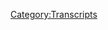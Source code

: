 {{DEFAULTSORT:
    #_TRANSCRIPT_0032:April 21, 2017
}}{{Transcript
    | title         = [[32: April 21, 2017]]
    | caption       = [https://knowledgefight.libsyn.com/knowledge-fight-april-21-2017 Listen to this episode on Libsyn]
    | episodeNumber = [[32: April 21, 2017|32]]
    | length        = 01:57:31
}}

{{MessageBox
    | header     = Warning: Bot Generated Content
    | text       = This transcript was automatically generated by transcription software and likely contains many mistakes and misattributions. Please check the audio for definitive quotes, attribution, and context.
    | image      = N3yvass4myg91.webp
    | imagewidth = 50px
    | id         = warning
}}

{{TranscriptBlock
    | name      = Caller to Bill O'Reilly
    | timestamp = 00:00:00.000
    | text      = Andy in Kansas, you're on the air. Thanks for holding. Well, Alex, I'm a first time caller. I'm a huge fan. I love your work.
}}

{{TranscriptBlock
    | name      = Dan
    | timestamp = 00:00:07.000
    | text      = Hey, everybody. Welcome back to knowledge fight. I'm Dan. I'm Jordan. We're a couple of dudes who like to sit around and drink. In this instance, Apple wine, Boone's Farm, strawberry daiquiri Apple wine, and talk a little bit about Alex Jones.
}}

{{TranscriptBlock
    | name      = Jordan
    | timestamp = 00:00:22.000
    | text      = It did not occur to me. I just now read that. It can't be Apple wine. It's flavored like strawberry daiquiri This
}}

{{TranscriptBlock
    | name      = Dan
    | timestamp = 00:00:29.000
    | text      = shit ain't grapes.
}}

{{TranscriptBlock
    | name      = Jordan
    | timestamp = 00:00:29.000
    | text      = It has to be made of
}}

{{TranscriptBlock
    | name      = Dan
    | timestamp = 00:00:31.000
    | text      = strawberries just squeezed strawberries. Yeah,
}}

{{TranscriptBlock
    | name      = Jordan
    | timestamp = 00:00:34.000
    | text      = it's not how you make wine in the first place. It is not anyway have a fat man roll around in a barrel and then whatever falls out is good. Yeah, I've
}}

{{TranscriptBlock
    | name      = Dan
    | timestamp = 00:00:43.000
    | text      = seen cartoons. Yeah, that's how you drink. Yeah, guys, this is not a wine review podcast. Although it may transition that at some point as we have less and less Alex Jones related content. Yeah,
}}

{{TranscriptBlock
    | name      = Jordan
    | timestamp = 00:00:54.000
    | text      = it depends on how this trial really shakes out whether or not we will just switch to red one
}}

{{TranscriptBlock
    | name      = Dan
    | timestamp = 00:01:00.000
    | text      = we are exactly we were we were wind was
}}

{{TranscriptBlock
    | name      = Jordan
    | timestamp = 00:01:04.000
    | text      = the number one Alex Jones and wine podcast. But instead we just crossed out Alex Jones
}}

{{TranscriptBlock
    | name      = Dan
    | timestamp = 00:01:10.000
    | text      = one down. Yep. Just got an outlaw wine.
}}

{{TranscriptBlock
    | name      = Jordan
    | timestamp = 00:01:14.000
    | text      = And we're screwed. Yeah. Anyway, this is a show where do we become just another interview podcast and nobody needs anymore? Certainly not
}}

{{TranscriptBlock
    | name      = Dan
    | timestamp = 00:01:21.000
    | text      = two white dudes. This is a show where we take a day in the life of Alex Jones and break it down critically and discuss what he's up to and deal with the lies that come out of his mouth. But there's a twist. What's the twist twist is that I know a shit ton about Alex Jones.
}}

{{TranscriptBlock
    | name      = Jordan
    | timestamp = 00:01:37.000
    | text      = How about me? How much do I know? Nothing. Ah, damn it, I must have forgotten all of it.
}}

{{TranscriptBlock
    | name      = Dan
    | timestamp = 00:01:43.000
    | text      = I'd like to start today's show off with a little bit of a speech. Okay. All right. First of all, I
}}

{{TranscriptBlock
    | name      = Jordan
    | timestamp = 00:01:49.000
    | text      = love I love your opening speeches I love
}}

{{TranscriptBlock
    | name      = Dan
    | timestamp = 00:01:52.000
    | text      = as you're listening to this, today is my birthday. So I wanted to take a moment to reflect on the fact that my life at 33 is not exactly what I anticipated. There is no part of me that would have predicted that I would be a co host of a Alex Jones debunking podcast.
}}

{{TranscriptBlock
    | name      = Jordan
    | timestamp = 00:02:13.000
    | text      = That's actually my goals. Since I was about eight years old. You were a wee baby since I was a wee lad.
}}

{{TranscriptBlock
    | name      = Dan
    | timestamp = 00:02:19.000
    | text      = I've had a lot of expectations of my life over the years. Like when I was younger, I probably thought I was going to be a professor like my dad. When I grew up a little bit. I wanted to be like an archaeologist or maybe a Greek teacher, I wanted to teach ancient Greek because I love the language and studied it extensively in college. Really? Yeah, I can you speak Greek? Not really. But I can translate it. Oh, like in mostly Homeric Greek, American attic Greek or the the older Greeks. Yeah, but I am still slightly fluent enough in who cares? My point is
}}

{{TranscriptBlock
    | name      = Jordan
    | timestamp = 00:02:57.000
    | text      = just trying to derail this speech into some sort of Greek thing.
}}

{{TranscriptBlock
    | name      = Dan
    | timestamp = 00:03:01.000
    | text      = Those were things and then I got a little bit further down the track. And I thought, you know, I'm gonna be a stand up comedian. And, you know, that was the expectation of my life for a really long time. And now we're here and it's not a disappointment to me, I could not be happier that this is how I spend my time. It's great. And I can't thank you all enough. who listen, and we're seeing huge jumps in numbers, we're seeing massive download spikes. And it's a thrill. It's, it's great. And I can't, I can't thank you enough listeners, that at least in some way as validating this period of my life. Now,
}}

{{TranscriptBlock
    | name      = Jordan
    | timestamp = 00:03:41.000
    | text      = now if any of you speak Greek, we are knowledge fight@gmail.com We now know we now know that we got a we got a whole new audience that we can translate this to
}}

{{TranscriptBlock
    | name      = Dan
    | timestamp = 00:03:53.000
    | text      = if Cristo for listening Yeah,
}}

{{TranscriptBlock
    | name      = Jordan
    | timestamp = 00:03:55.000
    | text      = but yeah, thank you to all the all the people who've stuck with us in the beginning and share this the you guys have been amazing. And then it's been massive. Hi, new people. Yeah, absolutely.
}}

{{TranscriptBlock
    | name      = Dan
    | timestamp = 00:04:05.000
    | text      = I'm gonna get real mad probably. Now. The two further pieces of my speech Yes, are that if you want to give me a birthday present, feel free to do thing that would be the best, the most awesome birthday present is continuing to share the show with friends. That would be awesome. Yeah, we're seeing word of mouth and it makes such a big difference. leave a review on the iTunes subscribe. If you feel so inclined to give me a physical gift. I'm not going to turn you down. We got to Patreon. Go ahead and do that. In this 33rd year of my life, I want this to expand. I want to further go after right wing propaganda, because I hate it so much. It
}}

{{TranscriptBlock
    | name      = Jordan
    | timestamp = 00:04:46.000
    | text      = is the scourge of every conversation with an old white person.
}}

{{TranscriptBlock
    | name      = Dan
    | timestamp = 00:04:51.000
    | text      = Absolutely. Now the last piece of my speech, yes. Is that I'm going to introduce this as the anthem for my 33rd year on this planet. This is what it's all about. This, this is what it's all about.
}}

{{TranscriptBlock
    | name      = Jordan
    | timestamp = 00:05:04.000
    | text      = I have no idea what's happening.
}}

{{TranscriptBlock
    | name      = Dan
    | timestamp = 00:05:06.000
    | text      = This is Sasha Banks pro wrestlers theme song guys,
}}

{{TranscriptBlock
    | name      = Jordan
    | timestamp = 00:05:09.000
    | text      = music and he did not warn me about this in advance. I take no joy or pleasure this. I am so sorry. I'm gonna make sure this is your last 33rd person
}}

{{TranscriptBlock
    | name      = Jordan
    | timestamp = 00:05:28.000
    | text      = anyway, what is happening?
}}

{{TranscriptBlock
    | name      = Dan
    | timestamp = 00:05:30.000
    | text      = I'm not sure. But that's, that's the anthem that's going to be going through my head this entire year. Okay, it's gonna inform our.
}}

{{TranscriptBlock
    | name      = Jordan
    | timestamp = 00:05:38.000
    | text      = Alright, I'm gonna need a lot more Boone's Farm that
}}

{{TranscriptBlock
    | name      = Dan
    | timestamp = 00:05:40.000
    | text      = I'm mildly hung over, but I just wanted to. I wanted to say that that That's it, man. That's what it's all about 33rd year. Sasha Banks theme song.
}}

{{TranscriptBlock
    | name      = Jordan
    | timestamp = 00:05:51.000
    | text      = All right. All right. All right.
}}

{{TranscriptBlock
    | name      = Dan
    | timestamp = 00:05:53.000
    | text      = I really should have probably written my points out.
}}

{{TranscriptBlock
    | name      = Jordan
    | timestamp = 00:05:57.000
    | text      = No, I liked your extemporaneous speaking.
}}

{{TranscriptBlock
    | name      = Dan
    | timestamp = 00:06:00.000
    | text      = So anyway, the big the big point is, thank you all so much. And let's let's keep it moving. Let's keep going. But before we get into today's content, I want to say I may I fucked up. I want to thank Drew, who donated to the show in early April, we forgot to give a shout out. And this one's for you, man.
}}

{{TranscriptBlock
    | name      = Caller to Bill O'Reilly
    | timestamp = 00:06:18.000
    | text      = I'm a policy wonk.
}}

{{TranscriptBlock
    | name      = Dan
    | timestamp = 00:06:19.000
    | text      = Welcome to the team. Welcome
}}

{{TranscriptBlock
    | name      = Jordan
    | timestamp = 00:06:20.000
    | text      = back.
}}

{{TranscriptBlock
    | name      = Dan
    | timestamp = 00:06:21.000
    | text      = Welcome to the team policy walk. We'll go through and give everyone everyone who has donated in the past. One at a time, one at a time for all you you longtime supporters. We appreciate it. So here's what's been going on on Infowars this week. Yes, last week,
}}

{{TranscriptBlock
    | name      = Jordan
    | timestamp = 00:06:38.000
    | text      = down to business. I like to defeat the Huns. Alex is
}}

{{TranscriptBlock
    | name      = Dan
    | timestamp = 00:06:41.000
    | text      = in court. So he can't do his show. He is in court during the hours that the show is going on. So two days out of the week, David Knight hosted and I could not listen. No. The other day is Paul Joseph Watson who's visiting Austin at this point, fellowship. Yeah, he has been hosting and race baiting his ass off great.
}}

{{TranscriptBlock
    | name      = Jordan
    | timestamp = 00:07:02.000
    | text      = Two things he gets hit by a truck. Two narratives
}}

{{TranscriptBlock
    | name      = Dan
    | timestamp = 00:07:04.000
    | text      = that he's been spinning are completely bogus and so racist on their face that I I just want to take a second without playing his voice to explain what he's been talking about. Okay. The first thing is Malcolm Nance. Are you aware of him? No. He's a pundit and former, he has he has an extensive experience in the intelligence world. He is an expert on al Qaeda and ISIS. He's a terrorism specialist. And he tweeted that he nominated the Trump Hotel in Istanbul to be the first target of terrorism against Trump's properties.
}}

{{TranscriptBlock
    | name      = Jordan
    | timestamp = 00:07:40.000
    | text      = Nominated meaning he was saying that this is the most likely thing or nominated meaning he was like, terrace, get on at it. That is because if I was me, I would go to the Mara Lago but I mean, hey, the
}}

{{TranscriptBlock
    | name      = Dan
    | timestamp = 00:07:54.000
    | text      = second version of what you're saying is what Paul Joseph Watson is arguing, gotcha. The reality is what he's saying is he predicts that that will be the first target, right? Because of course,
}}

{{TranscriptBlock
    | name      = Jordan
    | timestamp = 00:08:04.000
    | text      = right? Like horse like the World Trade Center, we could have predicted that would be the target because it had already been the target one time before Sure.
}}

{{TranscriptBlock
    | name      = Dan
    | timestamp = 00:08:12.000
    | text      = And he said, I nominate this to be the next target. You're not saying hey, terrorists get at it. You're what you're saying is, you know, this is the most likely it's it's
}}

{{TranscriptBlock
    | name      = Jordan
    | timestamp = 00:08:23.000
    | text      = it could be an Oscar thing all over again. Maybe they hit it, but they go Oh, sorry. We got the wrong place. We did this.
}}

{{TranscriptBlock
    | name      = Dan
    | timestamp = 00:08:30.000
    | text      = Yeah, we're good at Mar a Lago. Yeah. But he it was clunky language, the term nominate and he deleted the tweet, I think probably because it was messy language. But what he was saying was very clear. He was making a prediction. Yes, it wasn't. But of course, Paul Joseph Watson's, like, this guy rhetorically is in bed with the Muslims. And yet it's horrible. I that scans. The second thing is there was that shooter in Cleveland, who went on Facebook Live and shot that old man.
}}

{{TranscriptBlock
    | name      = Jordan
    | timestamp = 00:08:58.000
    | text      = Oh, the guy who I saw a killed himself.
}}

{{TranscriptBlock
    | name      = Dan
    | timestamp = 00:09:03.000
    | text      = Yes. He ended up a couple days later killing himself. But he was on the run for a long time. Right. Paul, Joseph Watson tweeted out a picture of a see CNN Headline News type thing. And it was cropped. It was a cropped picture. And it just showed Cleveland shooter at large considered armed and dangerous. And there was a silhouette picture like, like a random placeholder avatar image.
}}

{{TranscriptBlock
    | name      = Jordan
    | timestamp = 00:09:29.000
    | text      = Okay, so he was let me guess his narrative there, please. He was saying that CNN doesn't have the balls to publish to let everybody know that it was a black man who committed the crime. You nailed it. Now. Let me ask you one further question. Was this a totally accurate and factual thing that he tweeted
}}

{{TranscriptBlock
    | name      = Dan
    | timestamp = 00:09:51.000
    | text      = out? No, because the picture it was the picture was photoshopped. Oh, great. It wasn't there. Okay, so the actual picture is just bigger. And what it is, is that with the silhouette avatar picture, and then to the right of it is a picture of the guy. Yeah, he's old, he is posting just completely inaccurate things in order to race bait. And so someone pointed this out, he didn't delete the tweet, he didn't apologize. And a day later, when he was hosting the Alex Jones Show brought it up. Why won't CNN say that this guy is black, so
}}

{{TranscriptBlock
    | name      = Jordan
    | timestamp = 00:10:26.000
    | text      = he can't possibly, so he has to know. Yeah, he knows that he has to it's been pointed out to him. Absolutely. And then he still goes and fucking says it in, in a public sphere where people can hear him. Yep. People who are already on edge hoping that CNN or somebody like that fucks up who thinks they probably think there's a race war coming? There is like that kind of shit that's going on.
}}

{{TranscriptBlock
    | name      = Dan
    | timestamp = 00:10:51.000
    | text      = All right, because again, we've gone over it. And according to Quantcast, the statistics are that almost
}}

{{TranscriptBlock
    | name      = Jordan
    | timestamp = 00:10:57.000
    | text      = something called white men, it's all old white men and white men.
}}

{{TranscriptBlock
    | name      = Dan
    | timestamp = 00:11:00.000
    | text      = And I got some weird statistics to break down later, the single worst demographic
}}

{{TranscriptBlock
    | name      = Jordan
    | timestamp = 00:11:04.000
    | text      = of human beings on this planet the easiest
}}

{{TranscriptBlock
    | name      = Dan
    | timestamp = 00:11:06.000
    | text      = to scare certainly. Yeah. So anyway, this is what Paul Joseph Watson has kind of been up to. He's been atrocious to watch. And I gotta be honest, without the quick editing that he does in his videos that he puts out, he's not ready for primetime. Baby. He is not good at that desk. Okay, he's not there yet. Because he relies so much on quick edits, that just having him speak for 10 minutes. Who are not good. No personality. No, it he has no ENT which is fucking fully demonstrated by the he had a time where he was on air with with Leon McAdoo, right I've already here love of your life, but who I've already said is a zero in terms of like her abilities. And she was much more electric Oh, blank screen than Hellboy.
}}

{{TranscriptBlock
    | name      = Jordan
    | timestamp = 00:11:57.000
    | text      = We had this conversation a while back. What if Alex Jones finally does go down? Yeah. Like what if this is the thing that does take him
}}

{{TranscriptBlock
    | name      = Dan
    | timestamp = 00:12:06.000
    | text      = down? I still think Paul Joseph Watson is the heir apparent.
}}

{{TranscriptBlock
    | name      = Jordan
    | timestamp = 00:12:09.000
    | text      = And I think that's I still think it's the end of Infowars Alex Jones is the cult leader. And when you take the cult leader down, it's the end of the cult, if you're not good at Scientology,
}}

{{TranscriptBlock
    | name      = Dan
    | timestamp = 00:12:22.000
    | text      = if you're not good about how you take down that cult, you have a charismatic figure rise through the ranks and take over. Like that's happened in tons of cults in the past when the leader dies. Yeah, what else comes up? Yeah, but
}}

{{TranscriptBlock
    | name      = Jordan
    | timestamp = 00:12:35.000
    | text      = it's not like it like
}}

{{TranscriptBlock
    | name      = Dan
    | timestamp = 00:12:37.000
    | text      = generations of the Branch Davidians that that's true. Even that example out of Alex's ouvre rally, you know, there wasn't just one guy, the leader died and then David Koresh came to power, right. Typically, whenever a secondary leader comes, that's when things go off the rails. That's when shit turns into, like suicide pact. Yeah, so I think that if Alex does end up going down and you end up with a new leader ascending, you'll just you'll see it fall apart much quicker. But I still think here's what I think. Alex Jones has done a really good job of building up individuals that fit certain demographics as his team. So you have Owen Troyer, who's kind of like a frat boy who's kind of like a cool, bro. Like he's 27 years old. He's kind of smarmy, because I got a man Oh, cool. I play basketball. Then you go
}}

{{TranscriptBlock
    | name      = Jordan
    | timestamp = 00:13:31.000
    | text      = that's cool. All right. That's pretty cool.
}}

{{TranscriptBlock
    | name      = Dan
    | timestamp = 00:13:34.000
    | text      = Then you got Rob Do you know people who play basketball to you got Rob do who's there to for the nerds. You nerds can identify with Rob do as this kind of put upon the kind of guy you got that you got the fucking smoke shop of a lady super hot Leann matches Christ for the Fox News type of thing you know, because they always Yeah,
}}

{{TranscriptBlock
    | name      = Jordan
    | timestamp = 00:13:55.000
    | text      = always have their hot ladies hot white hot white lady with blonde hair.
}}

{{TranscriptBlock
    | name      = Dan
    | timestamp = 00:13:59.000
    | text      = She's not blonde. She's got a dirty brunette. Okay, well, they're strawberry brought blonde. Maybe
}}

{{TranscriptBlock
    | name      = Jordan
    | timestamp = 00:14:05.000
    | text      = Infowars is at least more diverse than Fox News.
}}

{{TranscriptBlock
    | name      = Dan
    | timestamp = 00:14:08.000
    | text      = Slightly. So then you got Millie Weaver? Who's kind of like a young sorority girl type right got that base covered that sort of demographic also a clown. Sometimes clown sometimes rainbow snatch. Then you got fucking rock. You got I don't know why you got John Rapoport but you got him. Well, you got David Knight for the old folks now going out the people who are a little bit more name. You got Jerome Corsi for the racists. You got all of them for the race.
}}

{{TranscriptBlock
    | name      = Jordan
    | timestamp = 00:14:40.000
    | text      = I was gonna say you got Info Wars for the racists you
}}

{{TranscriptBlock
    | name      = Dan
    | timestamp = 00:14:42.000
    | text      = got Anthony KU MIA for the people who loved Opie and Anthony, you know, okay, well, you know, that sort of aggressive dude, that aggressive young dude who's like, Yeah, I'm against PC.
}}

{{TranscriptBlock
    | name      = Jordan
    | timestamp = 00:14:53.000
    | text      = The guy had no idea how many people actually work for Infowars there's even tons more who are like behind the scenes that is as well, I mean, I assume they were behind the seats before there's at least I assumed it wasn't just them. Although that would be great if it was just everybody who has appeared on screen also does double duty as like the boom operator that would be fantastic. Whenever
}}

{{TranscriptBlock
    | name      = Dan
    | timestamp = 00:15:13.000
    | text      = they're out on the road, Rob do is the camera ban, right? I've seen video of him holding up iPhones for Alex and shit beautiful. But my point is that he's basically made segments of the US population that are covered by each of his like, it's
}}

{{TranscriptBlock
    | name      = Jordan
    | timestamp = 00:15:29.000
    | text      = trying to hit all four quadrants, right. And that's what you're saying. And I think unfortunately, all of his quadrants are old white men, so I'm confused as to why he thinks that's a good idea. But I
}}

{{TranscriptBlock
    | name      = Dan
    | timestamp = 00:15:37.000
    | text      = still think that if if he were to go down there is a conceivable like all of them form like Voltron into one capable unit, because they all have their own little segments of their people.
}}

{{TranscriptBlock
    | name      = Jordan
    | timestamp = 00:15:49.000
    | text      = Like The Italian Job whenever. What's his face dies?
}}

{{TranscriptBlock
    | name      = Dan
    | timestamp = 00:15:54.000
    | text      = Stay with them. No, Mark Wahlberg.
}}

{{TranscriptBlock
    | name      = Jordan
    | timestamp = 00:15:56.000
    | text      = No mo Sutherland. At the very beginning, Sutherland dies. And then Mark Wahlberg Are you for? No, Donald? Oh, why are we talking about that? I
}}

{{TranscriptBlock
    | name      = Dan
    | timestamp = 00:16:05.000
    | text      = don't know. Let's get to the business at hand. My
}}

{{TranscriptBlock
    | name      = Jordan
    | timestamp = 00:16:07.000
    | text      = point anyways, Boone's Farm, strawberry daiquiri.
}}

{{TranscriptBlock
    | name      = Dan
    | timestamp = 00:16:10.000
    | text      = My point is that, I think they'll be fine. And the PJ W sucks. Yes. So we're not going to be talking about and covering PJ W any further than we already have. What we are going to be talking about is the fact that Alex Jones, possibly against his lawyer's wishes, has been dispatching from the road, as it were, I think he's shooting videos in the courthouse in breaks God, because there are there are videos that he's shooting in front of, like, what appears to be an entire wall of legal books. Like I would I would describe it. What is it you do is all these books match?
}}

{{TranscriptBlock
    | name      = Jordan
    | timestamp = 00:16:49.000
    | text      = I'll put them in the same book.
}}

{{TranscriptBlock
    | name      = Dan
    | timestamp = 00:16:51.000
    | text      = I'll put a picture of this up on Twitter, but it legitimately looks like 1000 part encyclopedia. Like it's just you know, all like all the books are like a through B, B through C. That's what it looks like.
}}

{{TranscriptBlock
    | name      = Jordan
    | timestamp = 00:17:01.000
    | text      = If it is actually if it is actually his place, though. I bet those are all glued there. And you cannot pull them out horse.
}}

{{TranscriptBlock
    | name      = Dan
    | timestamp = 00:17:07.000
    | text      = It's a facade. He's never read a wife. Yeah. He has read one.
}}

{{TranscriptBlock
    | name      = Jordan
    | timestamp = 00:17:11.000
    | text      = That's right. That's right. But
}}

{{TranscriptBlock
    | name      = Dan
    | timestamp = 00:17:15.000
    | text      = I can't imagine that room being in his house. So he's been recording things about how nuclear war with North Korea is coming and all this shit. And I don't care to talk about that. Because as we've learned this week, those those like fighter boats
}}

{{TranscriptBlock
    | name      = Jordan
    | timestamp = 00:17:30.000
    | text      = were due they weren't going the wrong way, not the wrong way. They were never intended to go there. And so what is happening? We do and South
}}

{{TranscriptBlock
    | name      = Dan
    | timestamp = 00:17:39.000
    | text      = Korea has said we will not trust Trump in the future, because
}}

{{TranscriptBlock
    | name      = Jordan
    | timestamp = 00:17:42.000
    | text      = of course not why did they trust him in the fucking first place? Well, their entire
}}

{{TranscriptBlock
    | name      = Dan
    | timestamp = 00:17:47.000
    | text      = national security is kind of dependent on our cooperation. Yeah, so if he's lying about things that are important to their national security, why the fuck should they trust him? Right, so that's bad.
}}

{{TranscriptBlock
    | name      = Jordan
    | timestamp = 00:17:57.000
    | text      = They should have seen that comment that's on them. Yeah, that's on them.
}}

{{TranscriptBlock
    | name      = Dan
    | timestamp = 00:18:00.000
    | text      = You can't you can't with with Trump
}}

{{TranscriptBlock
    | name      = Jordan
    | timestamp = 00:18:02.000
    | text      = and you don't even get Fool me once to quote the bank already been fooled. But the fact that Trump was even alive, you've already gotten fooled. One,
}}

{{TranscriptBlock
    | name      = Dan
    | timestamp = 00:18:09.000
    | text      = so we're not gonna be talking about those ones either. Because it's just like, I don't even I don't even fucking care.
}}

{{TranscriptBlock
    | name      = Jordan
    | timestamp = 00:18:14.000
    | text      = North Korea, it's all stupid. They're taking my kids.
}}

{{TranscriptBlock
    | name      = Dan
    | timestamp = 00:18:18.000
    | text      = I think that the more interesting thing is a video that came out on Friday, and here's what we'll be discussing. He this aired on the Alex Jones Show, Paul Joseph Watson through to it and came back after it. This video came out on Thursday. And keep in mind that on I'm sorry, this was on Friday. And on Thursday, Alex had put out a statement. That was please respect my privacy and my family's privacy. Yeah, you're not going to be talking to the press. Right? That was on Thursday. This video was on Friday.
}}

{{TranscriptBlock
    | name      = Jordan
    | timestamp = 00:18:49.000
    | text      = So he is now talking to the press. Basically,
}}

{{TranscriptBlock
    | name      = Dan
    | timestamp = 00:18:52.000
    | text      = if you consider Info Wars and P J. W The Press Yeah. Okay. So this video is just as buds. This video is ostensibly about Bill O'Reilly.
}}

{{TranscriptBlock
    | name      = Jordan
    | timestamp = 00:19:05.000
    | text      = Ah, the the old usage of the word ostensibly, it always always a good sign that we're gonna stay on target.
}}

{{TranscriptBlock
    | name      = Dan
    | timestamp = 00:19:11.000
    | text      = The reason that I say ostensibly, is because it, it really feels like he's working through some stuff. And he's using Bill O'Reilly as an excuse to okay, and that we'll see. Anyway, here's the introduction of the premise. Here we go.
}}

{{TranscriptBlock
    | name      = Caller to Bill O'Reilly
    | timestamp = 00:19:27.000
    | text      = I haven't commented yet on Bill O'Reilly. They being let go from Fox after 15 years at the top of the cable news cycle with up to 5 million viewers tonight.
}}

{{TranscriptBlock
    | name      = Jordan
    | timestamp = 00:19:41.000
    | text      = I've been on the air for 20 years,
}}

{{TranscriptBlock
    | name      = Caller to Bill O'Reilly
    | timestamp = 00:19:43.000
    | text      = so who the fuck cares about there's Bill O'Reilly as
}}

{{TranscriptBlock
    | name      = Dan
    | timestamp = 00:19:46.000
    | text      = 70 billion Fox News. This point we don't really know which direction this is gonna go. Because it sounds it could
}}

{{TranscriptBlock
    | name      = Jordan
    | timestamp = 00:19:57.000
    | text      = go either way. It's gonna be like how dare they Take Bill O'Reilly off the air. Yeah.
}}

{{TranscriptBlock
    | name      = Dan
    | timestamp = 00:20:01.000
    | text      = Or it could be about time. Yeah. Who knows? I love the mystery of it. Like, I legitimately, when I was listening to this, I was like, god dammit, I'm stymied. I don't I don't know which way this is gonna break. I should have known but oh yeah, I should have known anyway. Here we go.
}}

{{TranscriptBlock
    | name      = Caller to Bill O'Reilly
    | timestamp = 00:20:20.000
    | text      = Bill O'Reilly is obviously very complex character, very intelligent man. I remember seeing him on extra shows like that back in the 1980s.
}}

{{TranscriptBlock
    | name      = Jordan
    | timestamp = 00:20:33.000
    | text      = I don't know where this is going.
}}

{{TranscriptBlock
    | name      = Dan
    | timestamp = 00:20:33.000
    | text      = He's a complicated figure. Also, I'd like to point out the Bill O'Reilly according to his IMDb never appeared on extra until 2015. So I think what he meant was inside edition, okay. It was like alright, junk magazine
}}

{{TranscriptBlock
    | name      = Jordan
    | timestamp = 00:20:47.000
    | text      = was was there though. He was somewhere that
}}

{{TranscriptBlock
    | name      = Dan
    | timestamp = 00:20:51.000
    | text      = you could see. He was on some sort of pulp TV nonsense at some point. Yeah. But he won't need stay. There wasn't on extra anyway. And early 1990s.
}}

{{TranscriptBlock
    | name      = Caller to Bill O'Reilly
    | timestamp = 00:20:59.000
    | text      = Doing pieces on the JFK assassination and the government shipping narcotics into the United States. He was once pretty much a proto Alex Jones. He was a forerunner of investigative monitor journalism, and the internet world kind of a Matt Drudge in some respects. He was also famous for saying eff it, do it live.
}}

{{TranscriptBlock
    | name      = Jordan
    | timestamp = 00:21:25.000
    | text      = Yes, those are his two main for us today. And
}}

{{TranscriptBlock
    | name      = Bill O'Reilly
    | timestamp = 00:21:27.000
    | text      = we will leave you with a I can't do it.
}}

{{TranscriptBlock
    | name      = Jordan
    | timestamp = 00:21:31.000
    | text      = He's playing the record a
}}

{{TranscriptBlock
    | name      = Dan
    | timestamp = 00:21:35.000
    | text      = lot, but he conveniently doesn't include the part where he starts screaming obscenities. Well, I
}}

{{TranscriptBlock
    | name      = Jordan
    | timestamp = 00:21:43.000
    | text      = mean, he's is the family show to play us out?
}}

{{TranscriptBlock
    | name      = Dan
    | timestamp = 00:21:46.000
    | text      = What does that mean? Like the part where it's clear that Bill O'Reilly is an asshole? Yeah, he doesn't understand a sentence that's very easy to understand. And so that's what threw him into a rage. He's a rage filled man. Right. But you pointed out very nicely that it's like, okay, he was on TV in the 80s talking about the JFK assassination. Yeah. And then he screamed, and this video any exam? Yep. That's how
}}

{{TranscriptBlock
    | name      = Jordan
    | timestamp = 00:22:06.000
    | text      = he was. He was a proto Infowars sure if it weren't for well, you know, it was nice that Bill O'Reilly started doing it. But we all know that Alex Jones was gonna do it no matter what. And he was gonna be the best at it.
}}

{{TranscriptBlock
    | name      = Dan
    | timestamp = 00:22:18.000
    | text      = If he didn't get kicked out by himself. Probably like he sold out. He's gonna go on to say that Bill O'Reilly sold out and shit like that. Right. But yeah, at this point, we're still not sure which way the ball is gonna break.
}}

{{TranscriptBlock
    | name      = Jordan
    | timestamp = 00:22:30.000
    | text      = No, are we fans? I'm not.
}}

{{TranscriptBlock
    | name      = Dan
    | timestamp = 00:22:32.000
    | text      = Although I will say that in this next clip. He Alex does introduce something that is a little bit unfair. So I'll deal with that in a second.
}}

{{TranscriptBlock
    | name      = Jordan
    | timestamp = 00:22:43.000
    | text      = Oh, no, we're being unfair to the
}}

{{TranscriptBlock
    | name      = Caller to Bill O'Reilly
    | timestamp = 00:22:45.000
    | text      = guy. 30 years famous when he had a radio talk show that failed for having a security team with caller ID. Whether it was in Florida or New York actually, in some cases reportedly fly to go to another state to go to the door and knock on and threaten collars with him. Or made a point he didn't like that is just crazy. And I remember him threatening collars on air. We should probably look online trying to find some of those. Yeah, to the guy was a consummate bully.
}}

{{TranscriptBlock
    | name      = Dan
    | timestamp = 00:23:22.000
    | text      = I mean, there are plenty of instances you can find Alex yelling at callers to it takes one
}}

{{TranscriptBlock
    | name      = Jordan
    | timestamp = 00:23:27.000
    | text      = to know one right? Is this is this going to turn into Alex Jones criticizing Bill O'Reilly for everything Alex Jones does?
}}

{{TranscriptBlock
    | name      = Dan
    | timestamp = 00:23:36.000
    | text      = Like I said, I think he's working through he's he's just
}}

{{TranscriptBlock
    | name      = Jordan
    | timestamp = 00:23:38.000
    | text      = projecting not I mean, not projecting. He's looking at what his own future maybe if if he continued if he has a future, eventually it will catch up. Well, I
}}

{{TranscriptBlock
    | name      = Dan
    | timestamp = 00:23:48.000
    | text      = mean, there are some allegations of some, you know, we don't we we shouldn't be covering stuff like like this, but there are some allegations that are coming out in the court case. That if true, or real bad.
}}

{{TranscriptBlock
    | name      = Jordan
    | timestamp = 00:24:04.000
    | text      = You think he laid a hand on your Leon McAdoo?
}}

{{TranscriptBlock
    | name      = Dan
    | timestamp = 00:24:06.000
    | text      = I don't know
}}

{{TranscriptBlock
    | name      = Jordan
    | timestamp = 00:24:08.000
    | text      = where it is. There it is. This is why we're this is why we're truly angry at Alex Jones.
}}

{{TranscriptBlock
    | name      = Dan
    | timestamp = 00:24:13.000
    | text      = Anyway, he's he's up there saying that Bill O'Reilly had his security fly to collars houses. Yeah. Knock on the door. Right. Not true. Not true. No, but it
}}

{{TranscriptBlock
    | name      = Jordan
    | timestamp = 00:24:25.000
    | text      = seems like it's a very plausible thing that Bill O'Reilly would do. Actually, I found the clip on medium. He's a giant pile of shit. It would not surprise me if he was also a rich pile of shit. And didn't do that fucking thing. Where are you stuck? No, he had the cops fucking stock his ex wife for him.
}}

{{TranscriptBlock
    | name      = Dan
    | timestamp = 00:24:41.000
    | text      = I don't know about that. But probably I believe it. Yeah,
}}

{{TranscriptBlock
    | name      = Jordan
    | timestamp = 00:24:44.000
    | text      = so why not? Why wouldn't he send a security detail to a random callers house who apparently gave him their address?
}}

{{TranscriptBlock
    | name      = Dan
    | timestamp = 00:24:51.000
    | text      = Well, actually, like I said, like I was gonna say I found on Media Matters. They have the audio of what Alex was talking about from Bill O'Reilly's show. No, which I will play now.
}}

{{TranscriptBlock
    | name      = Bill O'Reilly
    | timestamp = 00:25:01.000
    | text      = Oh, Orlando, Florida, Mike, go.
}}

{{TranscriptBlock
    | name      = Caller to Bill O'Reilly
    | timestamp = 00:25:04.000
    | text      = Hey, Bill, I appreciate you taking my call. I like to listen to you during the day. I think Keith Olbermann showed
}}

{{TranscriptBlock
    | name      = Bill O'Reilly
    | timestamp = 00:25:09.000
    | text      = it. Yeah, go Mike is he's a gun guy. You know, we have this. We have your phone numbers, by the way. So if you're listening, Mike, we have your phone number. And we're going to turn it over to Fox security. And you'll be getting a little visit. Maybe Mike is from the mothership? No, maybe Mike's gonna get in big trouble. Because we're not going to play around when you call us, ladies and gentlemen, just so you know, we do have your phone number. And if you say anything untoward, obscene, or anything like that Fox security, then will contact your local authorities. And you will be held accountable. fair, that's fair.
}}

{{TranscriptBlock
    | name      = Jordan
    | timestamp = 00:25:46.000
    | text      = What the fuck are you talking about? See,
}}

{{TranscriptBlock
    | name      = Dan
    | timestamp = 00:25:49.000
    | text      = this is what this is what the difficulty is. You notice that it just cut and then yeah, too. He's gone
}}

{{TranscriptBlock
    | name      = Jordan
    | timestamp = 00:25:54.000
    | text      = guy. Yeah. And I don't understand why. Well, here's one guy.
}}

{{TranscriptBlock
    | name      = Dan
    | timestamp = 00:25:57.000
    | text      = Here's why. Whenever you're doing live radio, there's a seven second delay. Oh, that's probably said some shit. Yeah. And they have that there because the FCC will find them if someone swears on air or something like that. That's the that's the Janet Jackson tip rule, right. But it's always been in place in radio. Like I remember, I didn't know that. When I remember when I was listening to love line when I was younger, they would have chops, that would end up happening, just because someone swore and then they had to kick them off the air, okay, and the swear would never make it through to air unless tons of people kept calling in and swearing, and they would eat up the seven second delay. That's pretty great. That is a thing that can happen. That's pretty great. Right? So but the problem with that is that guy could have just said fuck you or something like that. Yeah. Or he could have threatened bill. We don't know that. Right. So the the idea that he's saying, I don't agree with your position I'm gonna send security to you is not fair. No, we don't have enough information.
}}

{{TranscriptBlock
    | name      = Jordan
    | timestamp = 00:26:57.000
    | text      = He's having Fox security call the local authorities for somebody swearing at him on air.
}}

{{TranscriptBlock
    | name      = Dan
    | timestamp = 00:27:03.000
    | text      = But that's that might not be the situation the guy might have said, I'm going to kill you or something like that.
}}

{{TranscriptBlock
    | name      = Jordan
    | timestamp = 00:27:08.000
    | text      = Well, yeah, but that's great. Radio. You don't cut that out?
}}

{{TranscriptBlock
    | name      = Dan
    | timestamp = 00:27:10.000
    | text      = I think you do. I don't know. I mean, it is compelling.
}}

{{TranscriptBlock
    | name      = Jordan
    | timestamp = 00:27:15.000
    | text      = It's great radio.
}}

{{TranscriptBlock
    | name      = Dan
    | timestamp = 00:27:16.000
    | text      = I don't know. I don't know.
}}

{{TranscriptBlock
    | name      = Jordan
    | timestamp = 00:27:17.000
    | text      = How many times has Howard Stern been threatened with death on air?
}}

{{TranscriptBlock
    | name      = Dan
    | timestamp = 00:27:20.000
    | text      = I don't know. I don't really listen to stern mean, either. But I'm guessing a bunch, at least twice. That's but that's why Stern is a great broadcaster and O'Reilly's radio show failed, as Alex Jones has told us. Oh, did it fail? I don't think so. I
}}

{{TranscriptBlock
    | name      = Jordan
    | timestamp = 00:27:32.000
    | text      = think I don't think so. I think it was actually very popular and made a lot more money and had a lot more listeners than Alex Jones is, but
}}

{{TranscriptBlock
    | name      = Dan
    | timestamp = 00:27:37.000
    | text      = I think the radio factor has been on for decades. Yeah, possibly. Also, didn't we?
}}

{{TranscriptBlock
    | name      = Jordan
    | timestamp = 00:27:43.000
    | text      = Didn't we actually do a rundown of who makes the most money from radio? And wasn't O'Reilly up there? I know that entity was up there, because he's a giant fuckface. Who should get hit by a truck? Yeah. I
}}

{{TranscriptBlock
    | name      = Dan
    | timestamp = 00:27:56.000
    | text      = mean, he had a huge audience whenever he was on, but yeah, now it's, I mean, the two and we'll get we'll get into the specifics of the statistics when he brings up another lie later. But it's interesting, because at this point, it is still he's painting this picture of like, well, he's a complex guy. Yeah. And also, he just refuses to address the fact that he's getting fired for sexually harassing tons of women. Well, yeah,
}}

{{TranscriptBlock
    | name      = Jordan
    | timestamp = 00:28:19.000
    | text      = you wouldn't want to you wouldn't look, Alex wouldn't want to put out there that he's against sexual harassment. That's a dangerous position to take. And Alex Jones is World
}}

{{TranscriptBlock
    | name      = Dan
    | timestamp = 00:28:29.000
    | text      = Oh, yeah, I think so. But that leads us to this next clip where he's gets mad at Bill O'Reilly.
}}

{{TranscriptBlock
    | name      = Jordan
    | timestamp = 00:28:35.000
    | text      = Can you say pussy on the radio?
}}

{{TranscriptBlock
    | name      = Dan
    | timestamp = 00:28:37.000
    | text      = Oh, yeah, I think you can. Like but like, if
}}

{{TranscriptBlock
    | name      = Jordan
    | timestamp = 00:28:41.000
    | text      = you called Alex Jones a pussy on the radio. He would probably cut it out.
}}

{{TranscriptBlock
    | name      = Dan
    | timestamp = 00:28:45.000
    | text      = Oh, he Well, you'd hang up on you. Yeah,
}}

{{TranscriptBlock
    | name      = Jordan
    | timestamp = 00:28:48.000
    | text      = but what do you leave it in there?
}}

{{TranscriptBlock
    | name      = Dan
    | timestamp = 00:28:49.000
    | text      = I don't know. I mean, on the on the internet broadcast, probably. Fantastic. He keeps in so much shit. He shouldn't. So I mean, I don't
}}

{{TranscriptBlock
    | name      = Jordan
    | timestamp = 00:28:57.000
    | text      = know why so much incriminating. The
}}

{{TranscriptBlock
    | name      = Dan
    | timestamp = 00:28:59.000
    | text      = only thing that gets cut is his karaoke. That's the only thing I got.
}}

{{TranscriptBlock
    | name      = Jordan
    | timestamp = 00:29:02.000
    | text      = Damn it. We need it.
}}

{{TranscriptBlock
    | name      = Dan
    | timestamp = 00:29:03.000
    | text      = I know. Fuck it. Let's do it live. Yeah, seriously, donate to our Patreon for my birthday present. And we'll be able to get Alex Jones's karaoke anyway, in this next clip to obfuscate from the fact that there's sexual harassment going on and that's the real problem. Yes, he he says this
}}

{{TranscriptBlock
    | name      = Caller to Bill O'Reilly
    | timestamp = 00:29:22.000
    | text      = and he also would do stuff like play a clip of me yelling about some police corruption turn my face read and say coming up we explore sexual predators against women
}}

{{TranscriptBlock
    | name      = Jordan
    | timestamp = 00:29:32.000
    | text      = not ah
}}

{{TranscriptBlock
    | name      = Dan
    | timestamp = 00:29:35.000
    | text      = no, it's that you think that's what it's gonna go to but it's not Oh, so but that's
}}

{{TranscriptBlock
    | name      = Jordan
    | timestamp = 00:29:39.000
    | text      = a perfect spot to like get into it right just the fact that Bill O'Reilly says they're going to be researching sexual predators against women is great
}}

{{TranscriptBlock
    | name      = Dan
    | timestamp = 00:29:50.000
    | text      = Sure. So fucking hypocritical. It's very easy to research yourself.
}}

{{TranscriptBlock
    | name      = Jordan
    | timestamp = 00:29:54.000
    | text      = It's the anti gay conservative who winds up caught with a rent
}}

{{TranscriptBlock
    | name      = Dan
    | timestamp = 00:29:57.000
    | text      = the log cabin Republican Oh, Oh,
}}

{{TranscriptBlock
    | name      = Jordan
    | timestamp = 00:30:00.000
    | text      = that's not even fair that Log Cabin Republicans are just regular
}}

{{TranscriptBlock
    | name      = Dan
    | timestamp = 00:30:04.000
    | text      = thought they were just gay Republican okay, but nevermind I miss us terms I apologize um yeah basically but been here here's the so Alex's spin this narrative before that O'Reilly used the image of him we talked about it in the past episode yeah that he said like Alex Jones and then had his picture up there and then said we're going to explore
}}

{{TranscriptBlock
    | name      = Jordan
    | timestamp = 00:30:25.000
    | text      = rare out of file which could be a veiled like, Hey, check this out. That's pretty funny. Or it could have just been a timing thing.
}}

{{TranscriptBlock
    | name      = Dan
    | timestamp = 00:30:34.000
    | text      = You know what it was? It was neither. Because it didn't happen. Alex, wait, what Alex plays what he's talking about after what he just said, here. He plays the clip from the O'Reilly Factor and I'll play it for you right now. He never mentions sexual harassment. He never mentions sex crimes or pedophilia at all here listen, like Alex just he just made that up. He proves that he's a liar in real time right here. So here we go.
}}

{{TranscriptBlock
    | name      = Bill O'Reilly
    | timestamp = 00:31:01.000
    | text      = They read kind of fast because they're too dumb.
}}

{{TranscriptBlock
    | name      = Caller to Bill O'Reilly
    | timestamp = 00:31:04.000
    | text      = You know what it's like to go to sleep every night, knowing you weren't for a bunch of psychotic killers, you probably gonna end up killing me one day.
}}

{{TranscriptBlock
    | name      = Bill O'Reilly
    | timestamp = 00:31:11.000
    | text      = Now Facebook is apologizing for allowing it worldwide. But Can anything be done to stop the hatred, which is directly linked into the IRS Tea Party scandal?
}}

{{TranscriptBlock
    | name      = Caller to Bill O'Reilly
    | timestamp = 00:31:21.000
    | text      = We'll have a factor investigation. Well, no one's ever said that about me.
}}

{{TranscriptBlock
    | name      = Dan
    | timestamp = 00:31:26.000
    | text      = Wait, that had nothing to do. I had nothing to do with it. I had some sort of things to do with tax fraud scams. The Tea Party. Facebook censoring stuff. It had nothing to do with the thing that Alex claims like he's so mad about. I didn't even realize that because I never looked into because I don't want to go dig through. Fucking O'Reilly. No, I would never want I never looked into it. But we should have known.
}}

{{TranscriptBlock
    | name      = Jordan
    | timestamp = 00:31:50.000
    | text      = Yeah, that's right. That's our fault. Yeah, we should have just guessed he was like, whenever you take anything should be a lie. Instead of being like, well, although that does sound reasonable. That does sound like some shit that O'Reilly would do if he was being a dick about it. Right? Or
}}

{{TranscriptBlock
    | name      = Dan
    | timestamp = 00:32:05.000
    | text      = if there was just that janky timing out, it's just completely in Alex's head. It's just 100% in his head. Fantastic. Now you could make an argument that the thing he's a lot
}}

{{TranscriptBlock
    | name      = Jordan
    | timestamp = 00:32:17.000
    | text      = like O'Reilly and that he's a very complicated man. But very unlike O'Reilly, or perhaps very much like O'Reilly and that they're both fucking stupid.
}}

{{TranscriptBlock
    | name      = Dan
    | timestamp = 00:32:26.000
    | text      = Yep, it's, it is unfortunate and evil. It is unfortunate that we keep coming back to this that like, we have like a joker that we're up against, but he is an idiot. Like if Joker was just really dumb and yelled a lot like that's basically
}}

{{TranscriptBlock
    | name      = Jordan
    | timestamp = 00:32:41.000
    | text      = in The Dark Knight. All of those complicated plans are just like oh shit got boiled again. Batman
}}

{{TranscriptBlock
    | name      = Dan
    | timestamp = 00:32:47.000
    | text      = and Robin just had a podcast about the Joker. That's the situation. So
}}

{{TranscriptBlock
    | name      = Jordan
    | timestamp = 00:32:56.000
    | text      = So wrap up for tier two. He's hiding in the bushes.
}}

{{TranscriptBlock
    | name      = Dan
    | timestamp = 00:32:59.000
    | text      = Oh, well update us on on Thursday. Robert was on on Thursday and picture still not still not up. Still not up. Also he has still not learned about us unfortunately. And his report was garbage
}}

{{TranscriptBlock
    | name      = Jordan
    | timestamp = 00:33:14.000
    | text      = that would be that would be fun. If our listeners we'd like we don't have any of those rabbit outright tweeters, who are threatening people. We just have nice people who are like John, just hang the picture up.
}}

{{TranscriptBlock
    | name      = Dan
    | timestamp = 00:33:26.000
    | text      = I encourage you to do it. Okay, now, I'm changing my birthday with
}}

{{TranscriptBlock
    | name      = Jordan
    | timestamp = 00:33:31.000
    | text      = everyone we need to get this picture hung up. Everyone
}}

{{TranscriptBlock
    | name      = Dan
    | timestamp = 00:33:34.000
    | text      = tweet John Rapoport is Twitter handle is at John Rappaport just asked him about the picture.
}}

{{TranscriptBlock
    | name      = Jordan
    | timestamp = 00:33:41.000
    | text      = Is it a good picture? Is it your favorite picture? Where did the picture come from? It's
}}

{{TranscriptBlock
    | name      = Dan
    | timestamp = 00:33:45.000
    | text      = gotta be like, in the middle, because it's not hung up what you would do with the picture you love but it's not thrown away like you would do with a picture that you have no use for
}}

{{TranscriptBlock
    | name      = Jordan
    | timestamp = 00:33:53.000
    | text      = it probably has some complex memories attached to it. Like that was his second wife's first picture that she ever painted.
}}

{{TranscriptBlock
    | name      = Dan
    | timestamp = 00:33:59.000
    | text      = As far as I can tell. He's been married to the same lady for years and years, my friend Yeah, but
}}

{{TranscriptBlock
    | name      = Jordan
    | timestamp = 00:34:03.000
    | text      = I'm gonna guess secret family, the secret family, hey, he goes on Skype to see his other children that
}}

{{TranscriptBlock
    | name      = Dan
    | timestamp = 00:34:12.000
    | text      = therefore his audiences as he tries to heal the babies and tell them not to get vaccines. Don't go to college. Brainwashing camp.
}}

{{TranscriptBlock
    | name      = Jordan
    | timestamp = 00:34:21.000
    | text      = Not necessarily wrong on that one. Not necessarily, right. No, no.
}}

{{TranscriptBlock
    | name      = Dan
    | timestamp = 00:34:26.000
    | text      = So this next clip, we finally get into the fact that Bill O'Reilly is a sexual harasser, which is taking a little while but we're there.
}}

{{TranscriptBlock
    | name      = Caller to Bill O'Reilly
    | timestamp = 00:34:34.000
    | text      = No one's ever said that about me. So he was projecting onto that yours truly out shows what he himself has settled cases on not where he put out advances towards women and then they were rebuffed it and stopped that where he pressured people under him over and over and over and over and over and over again to have sex with him. And of course, they refused him. And then he would reportedly demote them, or have them transferred. And Roger Ailes basically encouraged all of this and he's been let go with the same reason. Now that said,
}}

{{TranscriptBlock
    | name      = Dan
    | timestamp = 00:35:13.000
    | text      = so. I
}}

{{TranscriptBlock
    | name      = Jordan
    | timestamp = 00:35:15.000
    | text      = love the I love that little throwaway bit there where it's like, and of course they rebuffed him.
}}

{{TranscriptBlock
    | name      = Dan
    | timestamp = 00:35:21.000
    | text      = Of course,
}}

{{TranscriptBlock
    | name      = Jordan
    | timestamp = 00:35:21.000
    | text      = if I had done that, never would they have rebuffed me. That's because he's this symbol of masculinity symbol of, you know, look, are you are you a cheerleader? He's gonna fuck you. Yeah. Are you a punk rock chick?
}}

{{TranscriptBlock
    | name      = Dan
    | timestamp = 00:35:34.000
    | text      = Doesn't matter. gonna fuck you doesn't matter as long as the girls have a spring in their step exactly, as he put it on our last episode. So I mean, I thank you, Alex, on this fifth clip of the episode, finally getting into the fact that Bill O'Reilly is a sexual harasser. Yes. And that at least now the rest of this clip, or the rest of these clips entirely for the rest of the episode are essentially him. Alex then going on to muddy the waters and claiming that first of all, there's other people who are worse.
}}

{{TranscriptBlock
    | name      = Jordan
    | timestamp = 00:36:06.000
    | text      = Is this a globalist what?
}}

{{TranscriptBlock
    | name      = Dan
    | timestamp = 00:36:07.000
    | text      = You got it? Yes. globalists are in play.
}}

{{TranscriptBlock
    | name      = Jordan
    | timestamp = 00:36:11.000
    | text      = I we haven't seen enough globalist or like full on globalist plots yet.
}}

{{TranscriptBlock
    | name      = Dan
    | timestamp = 00:36:16.000
    | text      = Yep. This is this is part of trying to take down the Patriots. But first Gotcha. Before he gets to that and spells out that narrative. He has to get to like really being like, alright, Bill's bad. But what about these other people? Yeah, so he has to play that minimize minimize those crimes. Well, then it is also this game the What about ism that people play that is like, you know, it's the biggest example is what about those emails? What about? Yeah, what about what Obama has done? And it's like, well, that's we can have that conversation. Certainly, right. But it's not really going to take away my hatred of Trump. You know, like, just saying that, you know, hey, Obama bomb people, too. Yes, absolutely. We were against that, that we weren't and we still are. Yeah. And we're ready to have that conversation.
}}

{{TranscriptBlock
    | name      = Jordan
    | timestamp = 00:36:58.000
    | text      = And if Obama is still bombing people, let me tell you something his bunker down. Let me tell myself and Obama, you better stop bombing those people
}}

{{TranscriptBlock
    | name      = Dan
    | timestamp = 00:37:05.000
    | text      = here because that's you're just a citizen now. You shouldn't be bothered as a
}}

{{TranscriptBlock
    | name      = Jordan
    | timestamp = 00:37:09.000
    | text      = citizen, but he's still got bombs.
}}

{{TranscriptBlock
    | name      = Dan
    | timestamp = 00:37:11.000
    | text      = He's got the command bunker.
}}

{{TranscriptBlock
    | name      = Jordan
    | timestamp = 00:37:12.000
    | text      = Did you know that when
}}

{{TranscriptBlock
    | name      = Dan
    | timestamp = 00:37:13.000
    | text      = you George Soros funded command bunker,
}}

{{TranscriptBlock
    | name      = Jordan
    | timestamp = 00:37:16.000
    | text      = if you make it through two terms as president, they give you 10 Free bombs, that's I think you can pick when and where you want to use them is just a fact. I
}}

{{TranscriptBlock
    | name      = Dan
    | timestamp = 00:37:23.000
    | text      = think that's a good system.
}}

{{TranscriptBlock
    | name      = Jordan
    | timestamp = 00:37:25.000
    | text      = I think so too. Absolutely. I think that's a nice reward. That's a golden parachute. But you know,
}}

{{TranscriptBlock
    | name      = Dan
    | timestamp = 00:37:29.000
    | text      = but it's, it's also kind of like, you know, methadone treatment, you got to wean someone off. You can't just have them come down. From the Yeah, how
}}

{{TranscriptBlock
    | name      = Jordan
    | timestamp = 00:37:37.000
    | text      = can you just go from bomb and to not bomb? Exactly. You need a transition? Yeah, you gotta wind down the bombs.
}}

{{TranscriptBlock
    | name      = Dan
    | timestamp = 00:37:44.000
    | text      = Anyway, this is the clip where he is what about him?
}}

{{TranscriptBlock
    | name      = Caller to Bill O'Reilly
    | timestamp = 00:37:47.000
    | text      = Now that said, Roger Ailes and Bill O'Reilly are doing the same garbage that Democrats in Hollywood are even more famous for, but they're getting child actors, girls and boys have sex with them. That's all. And that all covered up. So all I'm saying is, hey, Edward Snowden, for breaking the law leaking secret documents, after you prosecute our own government and all these corporations for doing things 10,000 times literally worse. I agree. And then you'll never get around to Snowden, because he was actually exposing criminal activity. So maybe he shouldn't be charged. The point is letter of the law spirit of the law, you can't be violating the letter and the spirit, many, many times worse than somebody else. And then have the very same system sit in the judgment.
}}

{{TranscriptBlock
    | name      = Dan
    | timestamp = 00:38:30.000
    | text      = So you know, that's why you know how the law works. But also you shouldn't have said you agreed? Because first of all, that's a clunky analogy, the snow. Yeah, that's
}}

{{TranscriptBlock
    | name      = Jordan
    | timestamp = 00:38:39.000
    | text      = why I agree with it. But the second is, he didn't know what he was trying to say no, and I don't think he
}}

{{TranscriptBlock
    | name      = Dan
    | timestamp = 00:38:43.000
    | text      = understands what the difference between the letter and the spirit of the law is, I think he's just using terms he's heard before. You know, like,
}}

{{TranscriptBlock
    | name      = Jordan
    | timestamp = 00:38:49.000
    | text      = Yeah, I like that idea. Like, you can't violate both the letter and the spirit, you got to pick one.
}}

{{TranscriptBlock
    | name      = Dan
    | timestamp = 00:38:55.000
    | text      = Well, the letter of the law is, you know, a literal interpretation of things like kids steals a piece of gum from the store, you lock them up, that sort of thing. And the spirit of the law is, you know, figuring out what the laws are made for, what kind of behaviors they are there to, to create in the population behaviors that you'd like to see the things you'd not like to see. And then applying your legal strategy to enforce those things. When you realize that locking up a kid for stealing a piece of gum or something like that is going to derail their life and it's going to create more issues and the spirit of the law would say no, let that kid go without
}}

{{TranscriptBlock
    | name      = Jordan
    | timestamp = 00:39:32.000
    | text      = warning. Well, because that's not why the law is there. Right? The law isn't there to protect your 45 cent piece of gum. Is that how much gum costs? I don't know. I don't know. Are you look you're 33 Tell me about it. What what it was like when you were
}}

{{TranscriptBlock
    | name      = Dan
    | timestamp = 00:39:46.000
    | text      = young when I was a boy Yeah, down to the to the corner store. You get a piece of gum and a cup of coffee for a nickel. Yeah, you gotta say come and
}}

{{TranscriptBlock
    | name      = Jordan
    | timestamp = 00:39:56.000
    | text      = get a coffee please
}}

{{TranscriptBlock
    | name      = Dan
    | timestamp = 00:39:56.000
    | text      = get assessed but really go down there. Get phosphate. Sure, sure. Oh, there's this place in Missouri. Who cares? Anyway, there was a place called arrow rock that was like a fake, old timey community that they'd take students to on field trips and stuff like that. Okay, it sticks out in my mind because they had an old time general store nearby, like really old. Candy, not like not like stale. Oh, it's
}}

{{TranscriptBlock
    | name      = Jordan
    | timestamp = 00:40:22.000
    | text      = like, clearly it's been there from since the 40s old fashioned
}}

{{TranscriptBlock
    | name      = Dan
    | timestamp = 00:40:24.000
    | text      = types of candy. And it was crazy when I was like, 10. I was like, this is the coolest. Yeah. But specialty candy store. Yeah, I really enjoyed it. But listen. My point is Alex does not understand what he's talking about. No. And I like I said before we played that clip. Yeah. I mean, there are there is a problem with abuse of children in Hollywood. Clearly, there are stories that keep coming out. We've had
}}

{{TranscriptBlock
    | name      = Jordan
    | timestamp = 00:40:49.000
    | text      = plenty of those those stories. They should be prosecuted. And there's lives
}}

{{TranscriptBlock
    | name      = Dan
    | timestamp = 00:40:53.000
    | text      = that have been ruined the corries, for example, there's just over and over again, you see it and yeah, we're, again, we're willing to have that conversation. We're listening. We're hip,
}}

{{TranscriptBlock
    | name      = Jordan
    | timestamp = 00:41:03.000
    | text      = we would very much like them to be prosecuted as well. But just because they're not being prosecuted does not mean that Bill O'Reilly then does. Like there's not like a waiting list. Well on on top down crimes, obviously. Because we're apparently going from the bottom up, let's get as many poor people as fucking possible. Well, thank God, we finally got Bill O'Reilly out of there. I just wish he would fucking go to jail, because this is fucking insane.
}}

{{TranscriptBlock
    | name      = Dan
    | timestamp = 00:41:26.000
    | text      = Well, Alex Jones seems to do this thing where he's like, if every problem isn't solved, why are we solving one? And that is sort of a really bad way to go about life. You can't get anything done like that. No, it's a defeatist target people in productivity circles would explain to you that you have to have actionable goals, and you have to set plans that you can actually build towards, if you just say, Oh, we got to solve everything. You're just going to be overwhelmed by the task in front of you. And you're never gonna get even the first smallest thing done, which is get Bill O'Reilly fucking fire and Fox News. So he can't hurt more people. Yeah. So it's really frustrating, because, I mean, on the one level, he's dumb, but on the other level, he's actually advocating things that are like, just bad. And then on beyond that, just not that they're not good ways to live. It's just unwise. Yeah, set goals and work towards them. Little steps. Yeah, that's the way to go. Anyway, here's the clip where he starts to get into the conspiracy angle, and it's dumb.
}}

{{TranscriptBlock
    | name      = Caller to Bill O'Reilly
    | timestamp = 00:42:28.000
    | text      = So this is a part of a purge at Fox by Rupert Murdoch's sons that are admittedly saying this in the news. I was the first to break it during the RNC because I went to the Ritz Carlton in Cleveland, and met for several hours with some of the top Fox people and got Intel and it all turned out to be true. They offered a job was a coup and Fox made me Kelly was meant to kind of be the flipping of them from conservative Americana, at least light or what they posed to be the synthetic version that they used to control the conservative movement into a whole leftist kind of globalist conserve the toyed synthetic system even more than what it had been a true counterfeit. To leave the conservative movement, the Libertarian movement, the nationalist movement into a true rattle.
}}

{{TranscriptBlock
    | name      = Dan
    | timestamp = 00:43:13.000
    | text      = So this goes back to our third episode. Conservative void. That's a dumb nonword. But hear me out on this. This goes back to our third episode. Oh, yeah. The secret of 2017.
}}

{{TranscriptBlock
    | name      = Jordan
    | timestamp = 00:43:26.000
    | text      = That's right. Wait, what is it? We still don't know what we know. What we know now is the secret of 2017 is a lot of people are going to lose their jobs.
}}

{{TranscriptBlock
    | name      = Dan
    | timestamp = 00:43:35.000
    | text      = What the secret of 2017 was Alex crying about wanting to live in a farmhouse and all this shit? And Megan Kelly is awful. That was the secret of 2017. Alex can't possibly have known how the first four months of this year were going to shake out No, I saw someone I don't remember it. Maybe it was I think it might have been like W. Kamau Bell. Someone Someone tweeted. A list of people whose gear is not going how they expected. Yeah, one of them's like, absolute. Yeah. Yeah. See this shit color?
}}

{{TranscriptBlock
    | name      = Jordan
    | timestamp = 00:43:59.000
    | text      = No. And missed. He missed the secret of 27. For someone
}}

{{TranscriptBlock
    | name      = Dan
    | timestamp = 00:44:03.000
    | text      = who has so many high level fake sources and what have you if they were real? You would think you would see any of these blows coming before they happened. And he hasn't he has not won. I think it's appropriate now for us to revisit a clip that we played in the secret of 2017 episode because it's relevant to what he's talking about. But beyond that, before we do, he was saying there that Megan Kelly is a part of this, this purge of Patriot values and stuff like that. Yes. And it's worth noting that Megyn Kelly did do an interview this week where she talked about Bill O'Reilly was part of the reason that she left Fox News. Yeah. And so was Roger Ailes, there was a toxic environment that you can't work in, if you're a woman they
}}

{{TranscriptBlock
    | name      = Jordan
    | timestamp = 00:44:45.000
    | text      = have, like, How much money have they paid out? And just just to keep him on the air?
}}

{{TranscriptBlock
    | name      = Dan
    | timestamp = 00:44:53.000
    | text      = Well, he does draw huge ratings with these old people. So that that kind of makes sense from a business standpoint, but it's the same thing. Hang with Joe Arpaio. Like how the fuck did he stay Sheriff when he's getting sued for millions of dollars over and over and over? And
}}

{{TranscriptBlock
    | name      = Jordan
    | timestamp = 00:45:05.000
    | text      = how the fuck has he not been in jail for the rest of his life?
}}

{{TranscriptBlock
    | name      = Dan
    | timestamp = 00:45:09.000
    | text      = I think that at this point it's becoming a thing where he's like, 80 something years old and I just don't care. I don't want
}}

{{TranscriptBlock
    | name      = Jordan
    | timestamp = 00:45:14.000
    | text      = I want him in jail. I want George W to still be prosecuted for war crimes. I think he should be in one of the Nazi trim. Like he's a Nuremberg trial and level monster. I hope he gets fucking.
}}

{{TranscriptBlock
    | name      = Dan
    | timestamp = 00:45:29.000
    | text      = And just so we're fair, if we're being like, like, real with it. Obama and Bill Clinton should do? Absolutely pretty much all of our presidents should be tried to pretty much yeah, there's a lot of stuff that has been done
}}

{{TranscriptBlock
    | name      = Jordan
    | timestamp = 00:45:42.000
    | text      = and Andrew Jackson should be revived, killed, revived and then hung,
}}

{{TranscriptBlock
    | name      = Dan
    | timestamp = 00:45:49.000
    | text      = right. Instead of having a picture of him put into the White House No, into the Oval Office. No, that's not where it should be. So in memory of the fact that he's talking
}}

{{TranscriptBlock
    | name      = Jordan
    | timestamp = 00:45:59.000
    | text      = we have a genocides picture in the White House. It's crazy. We have a we celebrate would
}}

{{TranscriptBlock
    | name      = Dan
    | timestamp = 00:46:04.000
    | text      = be like Merkel dimers put you up in fucking and say it's absolutely unacceptable with America. I don't know. I don't know Trump is president. We're all going crazy.
}}

{{TranscriptBlock
    | name      = Jordan
    | timestamp = 00:46:17.000
    | text      = So make America genocide again, make America genocide again,
}}

{{TranscriptBlock
    | name      = Dan
    | timestamp = 00:46:21.000
    | text      = I'm so close to getting this movie. There we go. Speaking of which, if you if, if everybody donates to the Patreon, I've said this publicly and I don't know if I said it on the show, we will record at least one audio commentary for one of Alex Jones as movies. Okay, we will do that. I'm willing to do it.
}}

{{TranscriptBlock
    | name      = Jordan
    | timestamp = 00:46:42.000
    | text      = We're gonna do a we're gonna do a full MSD 3k. Yep, we will now that we now that we have more interest in Alex Jones, and a new series of MSD 3k. Sure, we're gonna fucking ride the wave on both. We're gonna like what we're doing. We're gonna
}}

{{TranscriptBlock
    | name      = Dan
    | timestamp = 00:46:55.000
    | text      = make a shot Chicago Public TV show. And we're in space. And we have some robot friends and we just watch Alex Jones. I don't think we could afford that. No. But anyway, please donate. We'll expand content and all that stuff. I feel like I'm saying that too much. But I've said it many times, but in different contexts. Yeah. Because now I'm saying we'll make these movie Docu, who cares. Look, Fuck off. Fuck off to you. Mostly. I was saying it to myself. Anyway, yeah, in honor of this bringing back up Megyn Kelly, I want to replay this clip because it's horrible. And it's fun. Now in the context that we know that part of the reason that she left was the sexual harassment environment, and people are going down for it. And this is how Alex Jones back at the beginning of 2017. In his video, the secret of 2017 spoke about Megyn Kelly.
}}

{{TranscriptBlock
    | name      = Alex Jones
    | timestamp = 00:47:52.000
    | text      = Huge things are happening right now. And you look at these tarts, it's not that she's a woman. So the smart people I know are women's heart but you have the archetype of the dumb guy, the dumb woman. I mean, Megyn Kelly is the dumb blonde cheerleader who looked okay 10 years ago on now just looks like an ugly which I forgot about how awful he is. And she reportedly told friends oh, I'm ugly. I'm old. Now. I better join the liberals. She's wanting to go jump out. Remember that way old ship? Because she feels rejected after buying into the mainstream media's lie that Donald Trump was this evil guy. This is just her thinking, oh my god, I'm hated at Fox. I'm hated by the viewers. Now let me go to NBC. Because those failures, those vampires are ready to get whoever they can swindle into joining him.
}}

{{TranscriptBlock
    | name      = Dan
    | timestamp = 00:48:44.000
    | text      = And now that we know that his code is vampire means pedophile. You know, he's saying that everyone at NBC is pedophiles, but that's neither here nor there. She left because of a horrible chauvinistic environment that she was working in. And Alex Jones's response is to critique her attractiveness and insist that she's told friends that she thinks she's ugly. Yeah, this is horrible. No, that
}}

{{TranscriptBlock
    | name      = Jordan
    | timestamp = 00:49:07.000
    | text      = makes perfect this is horrible. That's how that's how you know that's the only reason women do things right. This is
}}

{{TranscriptBlock
    | name      = Dan
    | timestamp = 00:49:13.000
    | text      = inexcusable levels of ugly manliness. Ugly maleness. It's so disgusting.
}}

{{TranscriptBlock
    | name      = Jordan
    | timestamp = 00:49:21.000
    | text      = No, fuck, man. Yeah, like I've said this before. All men should just be we have we have genetic research. We can clone. We can, you know, steal a bunch of sperm and then get rid of us and then you'll be fine. We'll be fucking fine. Ladies. You don't need us.
}}

{{TranscriptBlock
    | name      = Dan
    | timestamp = 00:49:37.000
    | text      = You don't even have to steal that sperm.
}}

{{TranscriptBlock
    | name      = Jordan
    | timestamp = 00:49:40.000
    | text      = I just raised the sperm banks just just fucking tear them down.
}}

{{TranscriptBlock
    | name      = Dan
    | timestamp = 00:49:44.000
    | text      = If there's one thing I know about men, it's that they're not so thrilled to hold on to their sperm. Yeah,
}}

{{TranscriptBlock
    | name      = Jordan
    | timestamp = 00:49:49.000
    | text      = that's true. It's that's that's how you get rid of us. Right? You trick us into rubbing one out. Yeah. And then straight into the guillotine. That's how
}}

{{TranscriptBlock
    | name      = Dan
    | timestamp = 00:49:57.000
    | text      = it goes. Absolutely. Okay.
}}

{{TranscriptBlock
    | name      = Jordan
    | timestamp = 00:50:02.000
    | text      = I'm not saying this is a great plan. I'm just I'm just blue sky thinking I'm just throwing ideas at the wall. How do you want to kill off? It's up to you. Everybody has their own preference.
}}

{{TranscriptBlock
    | name      = Dan
    | timestamp = 00:50:14.000
    | text      = Sure. So this next clip is kind of indicative of how at this point he, it's not really clear what he thinks about the Bill O'Reilly situation. He has acknowledged that he's a sexual harassing person, right. But he's also said that Hollywood and the Democrats, like all of Hollywood is Democrats. Yeah, whatever. He says that they're worse. And then actually what's going on is it wasn't so much about the fact that he sexually harassed people. It's that he was a patriot, and there was a purge going on. Yes. So it's so unclear one
}}

{{TranscriptBlock
    | name      = Jordan
    | timestamp = 00:50:46.000
    | text      = day a year at Fox News for 12 hours, they just fucking get rid of old white people.
}}

{{TranscriptBlock
    | name      = Dan
    | timestamp = 00:50:51.000
    | text      = They just run around all day, they run around with oranges and socks, and you'll get to hit the Patriots with them.
}}

{{TranscriptBlock
    | name      = Jordan
    | timestamp = 00:50:57.000
    | text      = And that includes the football team, too. If they're there. Sure. They even you know, they may be there. They may not be there. Who knows? Tom Brady hangs out at Fox News, I assume?
}}

{{TranscriptBlock
    | name      = Dan
    | timestamp = 00:51:05.000
    | text      = Yep. I would, I would also assume that but anyway, the so here, here's a clip that I want to say two things that I haven't pointed out. This is straight through again, I didn't edit anything out. These clips are just saying entire thing. That's just Childhood Special Report. This is the entire thing about I'm not taking anything out. And then secondarily, we haven't even addressed the fact that he's recording this as he drives to court. This is in his car.
}}

{{TranscriptBlock
    | name      = Jordan
    | timestamp = 00:51:31.000
    | text      = This is what he thinks about on the way to court. Yeah,
}}

{{TranscriptBlock
    | name      = Dan
    | timestamp = 00:51:33.000
    | text      = absolutely. He's like, wait, I have to go defend my right to have my kids. I got to fuckin talk about Bill O'Reilly for 15 minutes. Somebody
}}

{{TranscriptBlock
    | name      = Jordan
    | timestamp = 00:51:41.000
    | text      = needs to make sure that everybody knows Bill O'Reilly is not that bad.
}}

{{TranscriptBlock
    | name      = Dan
    | timestamp = 00:51:46.000
    | text      = If that's even his point.
}}

{{TranscriptBlock
    | name      = Jordan
    | timestamp = 00:51:48.000
    | text      = I don't know. No, I don't know. Has he even? I mean, has he even actually said that? What Bill O'Reilly did was bad. He had said that. I mean, I think it's like, is he putting it somewhere in like, medium atrocity? Is that what he's doing right there?
}}

{{TranscriptBlock
    | name      = Dan
    | timestamp = 00:52:04.000
    | text      = I think that he thinks that all he did was try and use his position to get women to have sex with him. Right. As opposed to which is a crime. Right. And that's bad enough on its own. Yeah, but I don't think that Alex is dealing with the fact that some women probably were cornered, groped, I would think that those are things that most likely happened. Yeah. And even if not, he used demeaning language and sexualized professional women called that one lady hot chocolate and black lady that worked at Fox. Oh, boy. Yeah. So I mean, there's just like it's, he's he's minimizing for sure. But I think the he's he's still implying that his behavior was bad. Yeah. But anyway, this next clip is just if
}}

{{TranscriptBlock
    | name      = Jordan
    | timestamp = 00:52:50.000
    | text      = if you're because he's they've paid out like 25 million in or some 20 million in like sexual harassment claims. Yeah, right. He
}}

{{TranscriptBlock
    | name      = Dan
    | timestamp = 00:52:58.000
    | text      = got 25 million Right. Um,
}}

{{TranscriptBlock
    | name      = Jordan
    | timestamp = 00:53:01.000
    | text      = and Roger Ailes got some huge number two like they paid Roger Ailes and Bill O'Reilly more to leave than they paid the women that were sexually harassed. Now that sounds bad. Yeah, but the written their contract like there's, there's not much they can do about it at this point. If though if you're writing a contract, why do you have the if we fire you for all of your crimes? Here's your money.
}}

{{TranscriptBlock
    | name      = Dan
    | timestamp = 00:53:24.000
    | text      = Well, again, it comes back to them being really marketable stars. Yeah, like Roger Ailes was a good executive in terms of getting the getting high ratings right. And Bill O'Reilly was a draw, so you get to dictate your contract. In a lot of ways.
}}

{{TranscriptBlock
    | name      = Jordan
    | timestamp = 00:53:38.000
    | text      = I am settling a lawsuit with Bill O'Reilly and Fox News. I want one clause in there that I get to kick Bill O'Reilly in the balls one time. That's right, just one time for running kick. I'll take I'll take your 2 million. As long as I get to put a toe right through his balls.
}}

{{TranscriptBlock
    | name      = Dan
    | timestamp = 00:53:56.000
    | text      = Do you get a running start? Or is it a stationary?
}}

{{TranscriptBlock
    | name      = Jordan
    | timestamp = 00:53:59.000
    | text      = No, it is a stationary kick. Okay, but that's bad negotiating but you get to use golf shoes. Okay. So however it is you want to go?
}}

{{TranscriptBlock
    | name      = Dan
    | timestamp = 00:54:07.000
    | text      = Alright, so anyway, this clip is Alex not really knowing what side he should take. And it's bizarre.
}}

{{TranscriptBlock
    | name      = Caller to Bill O'Reilly
    | timestamp = 00:54:16.000
    | text      = That fox threw everything and had a Trump mega threw everything she had at Trump had failed. So she left NBC, Al still stepped down because clearly he does some things that were wrong and bad. I'm not defending him. People say oh, you're being nice to Fox is your job for Roger Ailes. I was offered shows on Fox, okay. I'll get to that in a minute. But expanding on that. You they can take them out, they can take grouch out, they can take me out, they can shut down all free speech. And that's why you see, with the total distortions in the media, even more than pretty much last week, being demonized and attacked with a bunch of twisted, made up garbage is because they know I basically represent our incredible audience of patriots who understand globalism understand it's not elected, understand its authoritarian and are educating others. So it's our ideology of freedom and free market. But it's so frightened of the globalist that they've got to take us down and they can bring down Bill O'Reilly and Roger Ailes, who too did have Achilles heels, and quite frankly, did deserve a certain level.
}}

{{TranscriptBlock
    | name      = Jordan
    | timestamp = 00:55:23.000
    | text      = You fucking put it. The, the Achilles heel is his toxic masculinity that causes him to sexually harass people and commit crimes. That is their Achilles heel. Right, right. That's our one way of taking those guys down. They're invincible to all their racism and their fucking lie or their bullshit. You finally fucking shoot that arrow into their sexual harassment and boom, you gotta you gotta but
}}

{{TranscriptBlock
    | name      = Dan
    | timestamp = 00:55:50.000
    | text      = that's why they have to fight against feminists in the PC culture is because if it's, you know, all those people would go away, then that Achilles heel would never be attacked. Ah,
}}

{{TranscriptBlock
    | name      = Jordan
    | timestamp = 00:56:00.000
    | text      = I love his his fucking argument that if they can take down those guys, right, admittedly, crime committers right. If they can take down those crime committed Achilles heel, yeah, then hate they can come after drudge which is basically saying like, hey, Drudge fucking sexually harasses people. It's true. It's cool. Once once you get one of us, you take turns out, we're all doing it.
}}

{{TranscriptBlock
    | name      = Dan
    | timestamp = 00:56:26.000
    | text      = And you know, the other problem is, he's acting like it sets a precedent man, the precedent already exists. You can't sexually harass people.
}}

{{TranscriptBlock
    | name      = Jordan
    | timestamp = 00:56:33.000
    | text      = It's called the law. Yeah. Now that's it it was written into Now admittedly, it's probably not as old as we would like it to be or solid. Yeah, I bet the sexual harassment laws didn't even exist until like 30 years ago.
}}

{{TranscriptBlock
    | name      = Dan
    | timestamp = 00:56:45.000
    | text      = Now, there's a couple of other issues that are that are really murky In this clip, and I think you nailed some of them. One is that he's really, really dumb to tie himself to this. Like, because the issue. The issue is that Bill O'Reilly and Roger Ailes legitimately and literally committed crimes, but he thinks that it's all trumped up, and it's the globalist going after them.
}}

{{TranscriptBlock
    | name      = Jordan
    | timestamp = 00:57:10.000
    | text      = So I don't think here's, here's my take on that. And I know you got more to say and you're gonna kick ass. I'm
}}

{{TranscriptBlock
    | name      = Dan
    | timestamp = 00:57:16.000
    | text      = putting my hand I love you
}}

{{TranscriptBlock
    | name      = Jordan
    | timestamp = 00:57:18.000
    | text      = know, my take on that is he does think it's a crime. Yeah, but he thinks that the timing is the globalist coming after them.
}}

{{TranscriptBlock
    | name      = Dan
    | timestamp = 00:57:27.000
    | text      = Well, but that's stupid, because Bill O'Reilly has gotten in trouble in the past before. Yeah, that audio came out of him like talking about a lady and a falafel.
}}

{{TranscriptBlock
    | name      = Jordan
    | timestamp = 00:57:35.000
    | text      = Right. But nothing happened then the date very good very much, very much Cosby to me. Everybody fucking knew the shit that was going on. And until the until it finally got out to people. No,
}}

{{TranscriptBlock
    | name      = Dan
    | timestamp = 00:57:48.000
    | text      = that is absolutely true. The issue is that in the past, what had happened was sponsors weren't willing to pull out. And you know, it got to a point where they could no longer argue that like, hey, we can be we can get tied in with this. Yeah, when you saw it as it happened in real time, sponsors just kept falling off. And he ended up ending his show, like 15 minutes early one day, because they just had no content to fill it and no, no ads. No shit. So they just went to Shepard Smith live and that's fuck, they're serious. Yeah, it's crazy. But like that is why it's because of the advertisers. There's no
}}

{{TranscriptBlock
    | name      = Jordan
    | timestamp = 00:58:21.000
    | text      = absolutely no sexual harassment, It's fine as long as people keep paying, which is tragic.
}}

{{TranscriptBlock
    | name      = Dan
    | timestamp = 00:58:24.000
    | text      = I agree that that's tragic. Yeah. But again, Alex should not be tying in his fate to this. Because what's going on as a crime is being punished. It's not free speech being shot upon right or anything like that. And if he ties himself in with this, unfortunately, the metaphor in the analogy is that what he is on trial for is a crime. And it's not, it's a custody suit. It's
}}

{{TranscriptBlock
    | name      = Jordan
    | timestamp = 00:58:52.000
    | text      = and the more he releases videos like this defending sexual harassment, or when we start turning into him losing custody and becoming a crime,
}}

{{TranscriptBlock
    | name      = Dan
    | timestamp = 00:59:02.000
    | text      = it almost seems like he subconsciously wants to lose custody. Oh,
}}

{{TranscriptBlock
    | name      = Jordan
    | timestamp = 00:59:06.000
    | text      = man, that's a whole big can of worms that I don't know if we let's not that one, that one. I don't even know if I'm willing to jump into that. But
}}

{{TranscriptBlock
    | name      = Dan
    | timestamp = 00:59:13.000
    | text      = he's also sort of by proxy arguing that like, you're saying the timing of this Bill O'Reilly thing is fucked. And the timing of this yesterday suit is intentional. Yeah. And that people are trying to destroy him,
}}

{{TranscriptBlock
    | name      = Jordan
    | timestamp = 00:59:25.000
    | text      = even though again, it's been going on for three years.
}}

{{TranscriptBlock
    | name      = Dan
    | timestamp = 00:59:27.000
    | text      = Yeah. Yeah. And no one's trying to diss I mean, I think that some people are probably trying to destroy him, which I actually think is kind of bad, but like we're kind of trying to destroy him to I don't know, this is very murky territory.
}}

{{TranscriptBlock
    | name      = Jordan
    | timestamp = 00:59:44.000
    | text      = The secret of 2017 is who's trying to destroy Alex Jones? Who
}}

{{TranscriptBlock
    | name      = Dan
    | timestamp = 00:59:50.000
    | text      = knows? Is it
}}

{{TranscriptBlock
    | name      = Jordan
    | timestamp = 00:59:52.000
    | text      = the globalist or is it just common reality? This
}}

{{TranscriptBlock
    | name      = Dan
    | timestamp = 00:59:55.000
    | text      = is one of these again, it's like an Agatha Christie novel. Everyone did it. Everyone is trying to destroy Alex Jones. Yes.
}}

{{TranscriptBlock
    | name      = Jordan
    | timestamp = 01:00:02.000
    | text      = Murder on the Alex Jones Express.
}}

{{TranscriptBlock
    | name      = Dan
    | timestamp = 01:00:04.000
    | text      = So this next clip Alex spouts some juicy Islamophobia. He says some really dumb stuff.
}}

{{TranscriptBlock
    | name      = Jordan
    | timestamp = 01:00:14.000
    | text      = How does he get to Islamophobia from here, watch
}}

{{TranscriptBlock
    | name      = Dan
    | timestamp = 01:00:17.000
    | text      = and take notes. This no way
}}

{{TranscriptBlock
    | name      = Jordan
    | timestamp = 01:00:19.000
    | text      = you could transition, the king of transition, you are the king of transition, I
}}

{{TranscriptBlock
    | name      = Dan
    | timestamp = 01:00:23.000
    | text      = bow down to Alex sweeten this clip.
}}

{{TranscriptBlock
    | name      = Caller to Bill O'Reilly
    | timestamp = 01:00:27.000
    | text      = But you gotta understand the motive for bringing Ailes and Bill O'Reilly down was not the motive of actually loving women are caring about women, our own leftist governments back radical jobs. Women being sold in Libya after a failed state was created by Hillary, by the 10s of 1000s. ISIS selling 1000s of little girls into sex slavery, some of them raped to death. This is all documented, but it's buried the back of the newspaper never mentioned on mainstream TV. Jihad attacks happen almost every day now. I mean, we just had another one yesterday and other one today. It's becoming just unbelievable. That's, that's what happened in Sweden moving happened in Sweden. So police officers getting killed. People get run over every week, my cars getting stabbed, getting shot getting bombed, whether it's in England, or whether it's in France, or whether it's Sweden, or whether it's in Belgium or whether it just goes on and on and on. And they just shut that all down. And that's the big leftist Achilles heel so they doubled down. Feminism endorses Islam. Let's put her jobs on. That's their response to just quadruple down. Getting back to Bill O'Reilly here briefly. Because it's so important.
}}

{{TranscriptBlock
    | name      = Jordan
    | timestamp = 01:01:40.000
    | text      = Doesn't is the feminist slogan like let's bring those coal jobs back to Pennsylvania? Is that what we're talking about? What's going on?
}}

{{TranscriptBlock
    | name      = Dan
    | timestamp = 01:01:48.000
    | text      = I think so. Yeah, absolutely. I love that. It's so like that Parveen call her job. Sorry about that. Yeah, the witches. Myth. Yeah. The idea. This, this whole thing is like the feminists love Islam, and they put her jobs on their head. It comes out almost like a Dennis Miller sentence. Like, it's so bizarre, like, all right, man. All right. I look. I know that there are terrorist events that are happening. And we're not denying that No.
}}

{{TranscriptBlock
    | name      = Jordan
    | timestamp = 01:02:17.000
    | text      = And you know what, in a certain, there are things that he is correct about right now. It is not a it is not a leftist thing. But our government and CIA and all of those fuckheads have backed many, many terrorist organizations, they've they've done all of this shit, like, the whole Iran thing is us. Like it's our fault.
}}

{{TranscriptBlock
    | name      = Dan
    | timestamp = 01:02:40.000
    | text      = But now Now, let's take a step back. And as these ISIS ISIS is our fault, sure, but let's address where the lie is and Alex's truth, because these things are true. But the lie comes from the fact that he's implying that the left parts of the government, the leftist governments, are the ones that are doing is even saying that, like George W. Bush would be included in that because when he's saying leftist, he really means like, globalist
}}

{{TranscriptBlock
    | name      = Jordan
    | timestamp = 01:03:05.000
    | text      = anybody. Anybody who's not him? Not patriots. Yeah, but he's
}}

{{TranscriptBlock
    | name      = Dan
    | timestamp = 01:03:09.000
    | text      = saying the least the implication is that they're backing these terror groups for their terrorism fraud, or they're selling children into slavery and these sorts of things. When in reality, oftentimes, it's proxy wars that don't go well. Yeah. And you need somebody to fight as opposed to us, because if we fought there, it would trigger World war three, right? So you haven't though
}}

{{TranscriptBlock
    | name      = Jordan
    | timestamp = 01:03:33.000
    | text      = everybody knows that it's for global politics is fucking stupid. It's insane. Everyone's children, and
}}

{{TranscriptBlock
    | name      = Dan
    | timestamp = 01:03:39.000
    | text      = we're not for it. No, but it's not what Alex is describing. Definitely not. So also.
}}

{{TranscriptBlock
    | name      = Jordan
    | timestamp = 01:03:44.000
    | text      = And then again, he does that same thing that he did before, where he's saying, you know, it's not that they care about women. It is that, you know, they, it's time to get him out of here, which has that same ring of well, because they don't solve all women trafficking, then it doesn't, you know, then they don't care about the the certain problems they're experiencing. Yeah, it's so just because you don't solve everything doesn't mean you can't solve one thing.
}}

{{TranscriptBlock
    | name      = Dan
    | timestamp = 01:04:14.000
    | text      = Right. And and the, you know, I'm not a foreign policy and war historian or anything like that. But I know that, at least to some extent, backing groups that have turned bad in the future. Yeah. Did help in the president. Yeah, like there were strategic goals that we were trying to achieve. And we achieved them with the help of say Al Qaeda back when they were against the Russia, right. You know that. Those sorts of things. They turned out terribly. But in the
}}

{{TranscriptBlock
    | name      = Jordan
    | timestamp = 01:04:45.000
    | text      = 911 they did turn out terribly. That was a bad move on our part,
}}

{{TranscriptBlock
    | name      = Dan
    | timestamp = 01:04:50.000
    | text      = but in the immediate it helped. And so it is sort of just the
}}

{{TranscriptBlock
    | name      = Jordan
    | timestamp = 01:04:54.000
    | text      = same with Iran on the immediate we got that oil, love that oil. You And then you know, the rest of it.
}}

{{TranscriptBlock
    | name      = Dan
    | timestamp = 01:05:02.000
    | text      = Yeah. And that doesn't make it right. It makes it super bad, but it makes it far more complicated than Alex's pitching it, right? And then for the
}}

{{TranscriptBlock
    | name      = Jordan
    | timestamp = 01:05:10.000
    | text      = fucking banana republics anyways, America is not the good guy, good guy.
}}

{{TranscriptBlock
    | name      = Dan
    | timestamp = 01:05:14.000
    | text      = But further, it's so bizarre to like Bill O'Reilly did sexually harass people. And then at least to deflect to this is very weird. Like, it's it's such a tangential thought. It's it's it's mental illness legitimately. We're seeing demonstrated it's an inability to track thoughts A to B to C. Basically, he's like,
}}

{{TranscriptBlock
    | name      = Jordan
    | timestamp = 01:05:41.000
    | text      = they're there. Well, his internal logic is a get back on the subject I
}}

{{TranscriptBlock
    | name      = Dan
    | timestamp = 01:05:47.000
    | text      = want to talk about which sounds case apparently is
}}

{{TranscriptBlock
    | name      = Jordan
    | timestamp = 01:05:51.000
    | text      = Islamophobia. Yeah, yeah. So so any, any and this is another one of those things that we we've talked about is those way stones, like anytime he gets into an area where he doesn't know quite what to what's his what's his narrative?
}}

{{TranscriptBlock
    | name      = Dan
    | timestamp = 01:06:07.000
    | text      = What's what Alex Jones say?
}}

{{TranscriptBlock
    | name      = Jordan
    | timestamp = 01:06:10.000
    | text      = Yes, Alex Jones asked himself that all the time at
}}

{{TranscriptBlock
    | name      = Dan
    | timestamp = 01:06:13.000
    | text      = certain points, he sort of lost track of Persona. So it goes back to
}}

{{TranscriptBlock
    | name      = Jordan
    | timestamp = 01:06:17.000
    | text      = those like little spots that give him that recharge, and then he's going to jump back into Bill O'Reilly
}}

{{TranscriptBlock
    | name      = Dan
    | timestamp = 01:06:24.000
    | text      = that is actually true, because that clip, that clip ended with him saying,
}}

{{TranscriptBlock
    | name      = Jordan
    | timestamp = 01:06:28.000
    | text      = let me get back to Bill O'Reilly like that's, that's the thing where it gives him that that kind of up and down on those peaks there where he can talk about that stuff that his listeners if he if he really just said, Hey, we don't like Bill O'Reilly because he sexually harasses people. Inexplicably, he's going to get angry people. Sure, sure. Yeah, he's going to get people who are like, No, Bill O'Reilly should be allowed to sexually harass me which by the way, sexual harassment is just a free speech issue, or it doesn't exist. That's what his listeners really Blore it's
}}

{{TranscriptBlock
    | name      = Dan
    | timestamp = 01:07:04.000
    | text      = women being petty.
}}

{{TranscriptBlock
    | name      = Jordan
    | timestamp = 01:07:05.000
    | text      = Yes, y'all fuck them.
}}

{{TranscriptBlock
    | name      = Dan
    | timestamp = 01:07:06.000
    | text      = But anyway, we but yeah, we can. We can make our position very clear. Yeah, we hate Bill O'Reilly for his rhetoric. Yeah, but more for his behavior for
}}

{{TranscriptBlock
    | name      = Jordan
    | timestamp = 01:07:15.000
    | text      = ever. Fucking Yeah,
}}

{{TranscriptBlock
    | name      = Dan
    | timestamp = 01:07:16.000
    | text      = he runs he got fired.
}}

{{TranscriptBlock
    | name      = Jordan
    | timestamp = 01:07:18.000
    | text      = He's a true monster.
}}

{{TranscriptBlock
    | name      = Dan
    | timestamp = 01:07:19.000
    | text      = Only negative in this story is that he's not being prosecuted. Second, that he got millions of dollars. Yeah. But again, we understand contract issues. It's not like some
}}

{{TranscriptBlock
    | name      = Jordan
    | timestamp = 01:07:27.000
    | text      = capitalism is bullshit. So, so that is how he can talk about that, which allows him to address what people think he's supposed to address. And then in order to kind of avoid actually taking any position right there. He switches back into Islamophobia. So I mean, if you are taking him out of his own assessment of his viewers intelligence, I'm assuming that means they think he agrees with whatever it is they agree with, on Bill O'Reilly Yeah,
}}

{{TranscriptBlock
    | name      = Dan
    | timestamp = 01:07:58.000
    | text      = that's a good, that's a good summation of it.
}}

{{TranscriptBlock
    | name      = Jordan
    | timestamp = 01:08:00.000
    | text      = It's, it's, you know, either it is if either it's mental illness, it's cunning, or it's a combination of both. Or it's just a coincidence that he's a lunatic, and people believe him.
}}

{{TranscriptBlock
    | name      = Dan
    | timestamp = 01:08:14.000
    | text      = I think he's been playing the role, essentially, of a cornered animal for like, 20 years. And that's where he shines. That's true. And on the defense, yeah. And so now he's back on it. And right now he's back in familiar territory. So this next clip, he explains what Bill O'Reilly's biggest mistake was, and let me say this, it's not what you think. Oh,
}}

{{TranscriptBlock
    | name      = Jordan
    | timestamp = 01:08:37.000
    | text      = could it be?
}}

{{TranscriptBlock
    | name      = Dan
    | timestamp = 01:08:39.000
    | text      = It's not sexual harassment that
}}

{{TranscriptBlock
    | name      = Jordan
    | timestamp = 01:08:40.000
    | text      = he never got to pay?
}}

{{TranscriptBlock
    | name      = Dan
    | timestamp = 01:08:43.000
    | text      = He could at least tried earplugs. It's not it's not that.
}}

{{TranscriptBlock
    | name      = Jordan
    | timestamp = 01:08:45.000
    | text      = All right.
}}

{{TranscriptBlock
    | name      = Caller to Bill O'Reilly
    | timestamp = 01:08:47.000
    | text      = Getting back to Bill O'Reilly here briefly. Because it's so important. Yes. Bill O'Reilly, here we go. His biggest mistake is he sold out the system. Trump, that was he was conservative, like, he was completely basically, again, there to be controlled opposition. But now he's got to be taken down as a sacrificial lamb, and as a victory for the left, that they're openly destroying any vestige of independent media. Yeah. Fox News program. Yeah,
}}

{{TranscriptBlock
    | name      = Jordan
    | timestamp = 01:09:22.000
    | text      = yeah. Fox News, the most independent of media. Yeah, that that argument is Fox News. The wing of the Republican Party? Absolutely. Independent Media.
}}

{{TranscriptBlock
    | name      = Dan
    | timestamp = 01:09:33.000
    | text      = Yeah. And this may be a good time for us to address this a little bit, too. And I like we have a slight bit of agreement with Alex, that most of the mainstream media is bullshit. Yeah. You know, like, it's fine to believe that and not agree with him. You know, like, I don't think necessarily that CNN does a good job. I don't think Fox News does a great job. They actually have better journalistic standards. So they have a better batting ad. route, certainly the dumb blog or Info Wars, but they aren't like they're not holy to us. Now, there's no reason there's no reason to implicitly trust something just because it came out on CNN
}}

{{TranscriptBlock
    | name      = Jordan
    | timestamp = 01:10:12.000
    | text      = and it with the with the level of betrayal that they have. Like, one of the things that I I refuse to, to ever forgive them for is by adjusting themselves to make everything a horse race. They gave Trump so many billions of dollars of free advertising. And they spent so much time tearing Hillary down in order to make it a horse race. That's what gets them ratings is everybody's It's closer than you think. Who knows who's ahead in the polls this day. And so by doing that by giving him so much attention, because he's a, he's a great entertainer, then fucking they were absolutely complicit in his win. Yeah, totally fucking cheered for the Iraq War. The
}}

{{TranscriptBlock
    | name      = Dan
    | timestamp = 01:11:01.000
    | text      = real talk, they did more to get Trump elected than Alex even. Absolutely. Even though Alex thinks that he is the main reason. Absolutely, they did. And the other thing when you're talking about the Iraq War, and now now the fucking bombs, yeah, and Afghanistan, the other the other problem is that a lot of the mainstream media and Alex is guilty of this, too, are essentially engaged in a game of war profiteering. Yeah, yeah. Where they make bigger ratings and make more money off of tricking people into thinking that, I mean, we do think that the world is about to end, but they also make money off of that, right. We just privately are afraid that that's the case.
}}

{{TranscriptBlock
    | name      = Jordan
    | timestamp = 01:11:38.000
    | text      = Yes. Yes, we, we fear for lives not, not for bottom lines.
}}

{{TranscriptBlock
    | name      = Dan
    | timestamp = 01:11:43.000
    | text      = So this next clip, Alex, again, is refuting what his lawyers have made the argument that he's a performance artist, he's playing a character. Again, he's saying these things that he probably shouldn't be saying publicly. He wants to make the point that he is super fucking real. And he juxtaposes that to a list of characters he's played, which is delightful. Then he gets into A Scanner Darkly, a little bit, because, yeah, yeah, sure. Sure. He was in that movie. Yeah, two ribs. He does give a shout out to of course, but he gets into that a little bit, and I have some intense thoughts about it, that we'll get to come back.
}}

{{TranscriptBlock
    | name      = Caller to Bill O'Reilly
    | timestamp = 01:12:22.000
    | text      = And that's why they call us fake news. They lie and say that I'm fake when I'm not. They say Do you ever play an actor? Well, yeah, I do skits and things. But that doesn't mean everything I do as an actor. That's individual bases. It's clear when I do it, Cobra Commander, the Joker. David Mendelssohn, the third British, globalist character I played. I mean, when I play a street preacher and Scanner Darkly with you on a range, Woody Harrelson and all those people. I mean, that's actually took a role where I was playing a part of a patriot in the future dystopia who was being arrested for his free speech. Wow, that was 2006 2017. And now it's almost become reality. Now. It's near future, the face scanners, the total surveillance the grid, I advised on that film, my advisory capacity on that peak PKD. Film rendition basically come through government bringing in a drug for the population to become addicted to it, then using the drug war, to put your least favorite Drug Rehabs are actually slave Warren's reprogramming.
}}

{{TranscriptBlock
    | name      = Dan
    | timestamp = 01:13:23.000
    | text      = And here we are. So first of all, rehabs are slave reprogramming? Obviously, not certainly not helping people overcome genetic addictions? No. But
}}

{{TranscriptBlock
    | name      = Jordan
    | timestamp = 01:13:36.000
    | text      = I like at this point, like, every day in trial, they could just show the clip that he made that
}}

{{TranscriptBlock
    | name      = Dan
    | timestamp = 01:13:43.000
    | text      = morning. Yeah, yeah, it'd be like, Look at look at this fucking guy. And then the trial was on the way here, trial would go on indefinitely, because everyone watching him like, I got to see what he says.
}}

{{TranscriptBlock
    | name      = Jordan
    | timestamp = 01:13:56.000
    | text      = Yeah, we have a we have a hung jury yet again. So we're gonna do another day,
}}

{{TranscriptBlock
    | name      = Dan
    | timestamp = 01:13:59.000
    | text      = I guess. fucking insane. I gotta keep watching. So the other thing I want to talk about is Philip K. Dick. Yeah. First of all, I love Philip K. Dick. I've become a big fan of his in the last few years. PKD read a lot of his books. And one of the things that's important to recognize is that he was a speed addict. And he basically wrote these books in almost a fugue state, where he would just binge on speed, and then write these transcripts because he was married, and he needed to support his family, and he got paid by the word. So a lot of the stuff he wrote was utter garbage. Yeah. So there's a lot of stuff that sucks, but there's some stuff that's really great. I think there's a parallel to Alex in that, okay. He puts up so much goddamn content. He seems like he's on speed, but it's probably just Super Male Vitality, or brain force. Yes. These things that have sort of speech quality could be speed, maybe. Who knows. But the thing that I want to take issue with is that if he wants to make this argument about the government draw Even people are introducing these drugs to, you know, pacify
}}

{{TranscriptBlock
    | name      = Jordan
    | timestamp = 01:15:04.000
    | text      = or whatever. Or to destroy the black community. A Scanner
}}

{{TranscriptBlock
    | name      = Dan
    | timestamp = 01:15:08.000
    | text      = Darkly isn't the best instance that he could go with. And it really shows that he doesn't know Philip K Dicks catalog. The Scanner Darkly is a good book and the drug aspect of it is really interesting. But I would have gone with the three stigmata of Palmer eldritch, which is a much better book of his Of course, we all know that. It's a much better book that has to do with drugs being put it basically there are there's a drug choosie That is like what people ever want. The entire world is on this drug. It's because everyone's lives are terrible the world is it's miserable. So they take these drugs, and they are able to escape into a fantasy world right? Then this guy brings in a new drug and tries to take over the game. It's very complicated. As all Philip K Dick books are, they're fucking insane. Yeah, but that would be a much better one. Alex, please read the three stigmata of Palmer eldritch.
}}

{{TranscriptBlock
    | name      = Jordan
    | timestamp = 01:16:02.000
    | text      = I would also have gone with dune. That's a solid addiction.
}}

{{TranscriptBlock
    | name      = Dan
    | timestamp = 01:16:05.000
    | text      = It's not PKD my mind. No, it's
}}

{{TranscriptBlock
    | name      = Jordan
    | timestamp = 01:16:06.000
    | text      = not. But, you know, that's, you know, Frank Herbert. I would go with him. He was better than Philip K. Dick.
}}

{{TranscriptBlock
    | name      = Dan
    | timestamp = 01:16:13.000
    | text      = Bear. I disagree. But say it again. But there there is an indication throughout Philip K Dix work that he is sort of trying to deal with his own drug use through his narratives. Like there are a lot of drugs that fly throughout his stories. It's you know, he's a fascinating guy. I love I love Philip K. Dick, but Alex is dumb. That's my point. That's my Well, I just I just resist it when there's someone that I really like and someone who I really don't like as misrepresenting them.
}}

{{TranscriptBlock
    | name      = Jordan
    | timestamp = 01:16:41.000
    | text      = I like that. He said he advised on the film. Yeah, right. He advised on hey,
}}

{{TranscriptBlock
    | name      = Dan
    | timestamp = 01:16:46.000
    | text      = here's what I think a link later.
}}

{{TranscriptBlock
    | name      = Jordan
    | timestamp = 01:16:48.000
    | text      = Hey, Keanu. I like your style. I advise what fewer expressions I advised on that's when Qian His career took off.
}}

{{TranscriptBlock
    | name      = Dan
    | timestamp = 01:16:57.000
    | text      = I advised on this movie that I'm in for 45 seconds. All right, yeah. Thank you. No way. Were you a Philip K. Dick advisor on this movie. No. Linklater is a huge Philip K Dick fan. He knows plenty rare. I bet he's read the three stigmata of poker elbow which, by the way, one of I mean, it's even like I know that it sounds like a really obscure title, but it's one of his biggest books. Okay,
}}

{{TranscriptBlock
    | name      = Jordan
    | timestamp = 01:17:21.000
    | text      = I didn't know. I've just never heard of it before. Well, look, you're
}}

{{TranscriptBlock
    | name      = Dan
    | timestamp = 01:17:24.000
    | text      = not a PK. D guy. I'm
}}

{{TranscriptBlock
    | name      = Jordan
    | timestamp = 01:17:25.000
    | text      = not a PK. D guy.
}}

{{TranscriptBlock
    | name      = Dan
    | timestamp = 01:17:27.000
    | text      = pKb you know me. Anyway, this next clip. We're done with Philip K. Dick stuff.
}}

{{TranscriptBlock
    | name      = Jordan
    | timestamp = 01:17:33.000
    | text      = Okay. I know I know the the sadness in your voice. I've now lost interest in
}}

{{TranscriptBlock
    | name      = Dan
    | timestamp = 01:17:37.000
    | text      = the rest of the show. Because I perked up for a minute. Right now I and I'm just waiting for him to bring up Lovecraft I
}}

{{TranscriptBlock
    | name      = Jordan
    | timestamp = 01:17:44.000
    | text      = gotcha. I gotcha, then wouldn't then we're really going did actually
}}

{{TranscriptBlock
    | name      = Dan
    | timestamp = 01:17:47.000
    | text      = I forgot like on a past episode, he brought up the color out of space. Anyway. Look, this next clip. Okay. This next clip is just more about Bill O'Reilly being a sell out, and how Alex would never sell out. Ever, ever, ever, not once? No. Then he starts quoting Mark Twain for some reason.
}}

{{TranscriptBlock
    | name      = Caller to Bill O'Reilly
    | timestamp = 01:18:09.000
    | text      = And here we are. So Bill O'Reilly sold out the system and got burned by it, which is a lesson to all these folks. There's no honor among thieves that 20 truth always will defeat tyranny, people have courage to promote it. That's why Mark Twain said a lie to go halfway around the world for the truth to put his pants on. Another Mark Twain I love the quote. And the beginning of Patriot scares, man hated feared scorn. And the time was called succeeded him join him, because then it costs nothing to be a patriot. And I am a patriot for our republic, I do support it. It's not perfect. It's better than every other country system. I want to restore it. And I want to thank you all for your support, and everything you've done in the past to pray for us and promote our links and our articles. It's a big deal that started which got the documents and Google had to admit that they were having an army of operatives downvote in for stories to block them. That's only part of a wider spectrum of us being strangled right now.
}}

{{TranscriptBlock
    | name      = Dan
    | timestamp = 01:19:04.000
    | text      = But so that's that's just a lie.
}}

{{TranscriptBlock
    | name      = Jordan
    | timestamp = 01:19:07.000
    | text      = That's closer than delisting rebel when we talked about it. Originally, he was saying they were trying to delist him and get them off the internet off the Google Search. Yeah. The fact that he's saying now that it's down voting is closer to what it really is.
}}

{{TranscriptBlock
    | name      = Dan
    | timestamp = 01:19:23.000
    | text      = Well, but here's the thing is that it within a day or two, he's already changed the narrative on what this is. And we're seeing in real time how he spins these waypoints that we brought up. Yeah, this has now just become one of his waypoints as opposed to the main story he wants to talk about. Right. Right. That's fascinating. But secondarily, I didn't clarify this nearly enough. On the last episode, when we talked a little bit more about the Google stuff. It turns out that those 10,000 contractors, they don't have the authority to download anything, or to delist anything. Only Google itself can do that. Oh, really. All they can do is fill out reports of what they found on their searches. And then that information is used by Google. So all of this stuff, the idea that there's contracts out to downvote them and delist them that even on its face isn't true. It can't be true, because those people can't do that. Hmm. It's very bizarre. But also, I have another Mark Twain quote that I would like that I think is actually more accurate to Alex Jones.
}}

{{TranscriptBlock
    | name      = Jordan
    | timestamp = 01:20:23.000
    | text      = Gates, aka Dick Alex Jones. That was from the yep, yep.
}}

{{TranscriptBlock
    | name      = Dan
    | timestamp = 01:20:29.000
    | text      = It's quote is get your facts first, and then you can distort them as much as you please. Ah, that is similar to what Alex does. But he skipped the first part about getting his facts right. So
}}

{{TranscriptBlock
    | name      = Jordan
    | timestamp = 01:20:42.000
    | text      = Well, I mean, the first one, he said the lie traveling halfway around the world before the truth can get its pants on. It's like, that's how you have a job, dude. Yeah, that's the only reason you have a job is because a lie is so easy to transfer. It's like a fucking disease,
}}

{{TranscriptBlock
    | name      = Dan
    | timestamp = 01:20:58.000
    | text      = which again, within that same couple of sentences, he gets into the Google stuff, which is that? Yeah,
}}

{{TranscriptBlock
    | name      = Jordan
    | timestamp = 01:21:05.000
    | text      = it's it's the same thing you're seeing now with Louise mench. And that's that horrible. Yeah, like fucking witch hunt that she's going on.
}}

{{TranscriptBlock
    | name      = Dan
    | timestamp = 01:21:14.000
    | text      = Let's not get into that. That's too much. That's that's a whole other thing. But so, yeah, I mean, Alex, the idea that he's misusing these quotes that he is saying is just so Alex, it's so Alex it's delightful. It's bizarre anyway,
}}

{{TranscriptBlock
    | name      = Jordan
    | timestamp = 01:21:31.000
    | text      = and in fact that most of those apply to him right directly against
}}

{{TranscriptBlock
    | name      = Dan
    | timestamp = 01:21:35.000
    | text      = that twin. Yeah, twin absorbed in the womb theory
}}

{{TranscriptBlock
    | name      = Jordan
    | timestamp = 01:21:37.000
    | text      = absorbed when in the womb sitting in his ear like Athena whispering bad things.
}}

{{TranscriptBlock
    | name      = Dan
    | timestamp = 01:21:43.000
    | text      = So this next clip are good things. Alex Jones does a bizarre Winston Churchill impression.
}}

{{TranscriptBlock
    | name      = Jordan
    | timestamp = 01:21:49.000
    | text      = Excellent. I could not be more in to hear what Alex Jones is Winston Churchill sounds like
}}

{{TranscriptBlock
    | name      = Dan
    | timestamp = 01:21:54.000
    | text      = and then he says some bad things about Bill O'Reilly. But at the same time, he doesn't go far enough. It's very bizarre. Oh, here we go.
}}

{{TranscriptBlock
    | name      = Caller to Bill O'Reilly
    | timestamp = 01:22:03.000
    | text      = That's only part of a wider spectrum of us being strangled right now. But because of you coming through, we're actually growing all of us together towards victory in the face of this so no, this I'll never surrender to coalition Churchill. I will go on to the end. Whatever the cost may be, we shall go on to the end. Whatever the cost may be, we shall fight and we shall never surrender. We will defend our Republic we will defend freedom we will defend Renaissance we will defend the right to peaceful religion. We will write our literature and culture and we will defeat the right wing control freaks the left wing control freaks and all the calls
}}

{{TranscriptBlock
    | name      = Dan
    | timestamp = 01:22:38.000
    | text      = those goals are pretty good but also I think it was more of a Michael Caine impression that he
}}

{{TranscriptBlock
    | name      = Jordan
    | timestamp = 01:22:41.000
    | text      = was a little bit more of a Michael Caine but it wasn't terrible if all Alex
}}

{{TranscriptBlock
    | name      = Dan
    | timestamp = 01:22:45.000
    | text      = was about was defending art and literature and defending expression of religion and these sorts of things. I wouldn't have a problem with him. No, I'm
}}

{{TranscriptBlock
    | name      = Jordan
    | timestamp = 01:22:54.000
    | text      = pretty sure that's what he does. I would I would not have a problem with him if you remember earlier in the episode where he was like, and you know, leftists they just want to destroy art. Do you remember that part?
}}

{{TranscriptBlock
    | name      = Dan
    | timestamp = 01:23:05.000
    | text      = Well, no, but there is protecting it all but their version of art is a skull covered in semen
}}

{{TranscriptBlock
    | name      = Jordan
    | timestamp = 01:23:10.000
    | text      = that yes, well so human disease. See? That's my favorite a diamond
}}

{{TranscriptBlock
    | name      = Dan
    | timestamp = 01:23:14.000
    | text      = skull covered and diseased semen sold for $50 million. You fucking idiot.
}}

{{TranscriptBlock
    | name      = Jordan
    | timestamp = 01:23:20.000
    | text      = Um, you know, the more I think about it the most though, the more you want that to go I kind of want that skull. I want that skull I want to see I just want to I just not not to be gross. Just want to touch it one time. Okay, I just want to see what it feels like. Probably never touched diseased semen covered diamonds before let's try it seems like a life experience I want to have you only get one life fair and only get one life Dan
}}

{{TranscriptBlock
    | name      = Dan
    | timestamp = 01:23:42.000
    | text      = I'm not gonna judge you based on your goals
}}

{{TranscriptBlock
    | name      = Jordan
    | timestamp = 01:23:44.000
    | text      = I'm saying is I'm not going to not touch it. If somebody brings a disease diamond encrusted skull near me I'm gonna be like
}}

{{TranscriptBlock
    | name      = Dan
    | timestamp = 01:23:52.000
    | text      = Okay, so in the next calendar year I'm going to strive to live embodying Sasha Banks theme song
}}

{{TranscriptBlock
    | name      = Jordan
    | timestamp = 01:23:59.000
    | text      = and you are gonna gonna find a diamond encrusted skull.
}}

{{TranscriptBlock
    | name      = Dan
    | timestamp = 01:24:02.000
    | text      = We're gonna try and touch the for love of God scope exactly. Okay, so anyway, here's
}}

{{TranscriptBlock
    | name      = Jordan
    | timestamp = 01:24:06.000
    | text      = where we have very different goals.
}}

{{TranscriptBlock
    | name      = Dan
    | timestamp = 01:24:09.000
    | text      = He's, he's gonna get into bill here. He's getting back
}}

{{TranscriptBlock
    | name      = Caller to Bill O'Reilly
    | timestamp = 01:24:13.000
    | text      = the secret term, take humanity and turn it into a bunch of survival brain dead zombies. And the Zombie Wars here. A lot of the public is dumped into box rocks. I don't take solace in that. That scares me. What's the elite swim in an ocean of idiots? That's why they want to produce more. So Bill O'Reilly, with his hundreds of millions of dollars can sail off into the sunset. But he's a bully. And he's a thug. And he tried to bring me down.
}}

{{TranscriptBlock
    | name      = Dan
    | timestamp = 01:24:40.000
    | text      = That seems to be what this is more about. He doesn't give a fuck that he actually was harming women like he doesn't. He hasn't hoarseness. He doesn't care that he was creating a threatening and hostile work environment for these women based solely on the fact that they were women that he wanted to fuck. Instead, Alex is mad because he's A petty asshole. And Bill O'Reilly tried to take him down which again, he played that clip earlier in this episode we listened to it and Bill O'Reilly was not trying to take him down at all was not a takedown and didn't have anything to do with pedophilia or online predators or anything like that, that Alex seems to think it did. What a dumb dumb
}}

{{TranscriptBlock
    | name      = Jordan
    | timestamp = 01:25:20.000
    | text      = Well, admittedly, Bill O'Reilly is a bully. Joe, he is a thug. Sure. I don't know what that means in this context.
}}

{{TranscriptBlock
    | name      = Dan
    | timestamp = 01:25:26.000
    | text      = I don't know. But if Bill O'Reilly says thug, you know, it's racial.
}}

{{TranscriptBlock
    | name      = Jordan
    | timestamp = 01:25:29.000
    | text      = Right. I assume that Alex Jones actually believes Bill O'Reilly is black, right? No, I
}}

{{TranscriptBlock
    | name      = Dan
    | timestamp = 01:25:35.000
    | text      = think he's using thug in the term of like,
}}

{{TranscriptBlock
    | name      = Jordan
    | timestamp = 01:25:37.000
    | text      = hired hand.
}}

{{TranscriptBlock
    | name      = Dan
    | timestamp = 01:25:39.000
    | text      = Sure, or like, organized crime. You know, yay, that sort of thing he's in he's in a system of racketeering. I don't fucking know.
}}

{{TranscriptBlock
    | name      = Jordan
    | timestamp = 01:25:50.000
    | text      = What is he talking about? What's
}}

{{TranscriptBlock
    | name      = Dan
    | timestamp = 01:25:51.000
    | text      = his fucking stupid Alex is fucking stupid. Now he gets into some really weird thoughts about Rush Limbaugh and Bill O'Reilly.
}}

{{TranscriptBlock
    | name      = Jordan
    | timestamp = 01:25:59.000
    | text      = Oh, great. We get to we get to the fucking trifecta of monstrous right wing. propagandists right now but he got Alex talking about Bill talking about rush but that he cooks out but we're not even talking about the band. No talking about that horrifying monster Rush Limbaugh he a man who first turned your parents against you. That's what Rush Limbaugh really is. To me. The man who finally made me acknowledge that my parents are easily influenced by the scare mongering old ugly man. Yeah. And I don't mean ugly in a physical appearance way. As the soul of Rush Limbaugh is tragic,
}}

{{TranscriptBlock
    | name      = Dan
    | timestamp = 01:26:39.000
    | text      = we'll take some solace in knowing that in this clip, Alex is gonna cook him out pretty good, sweet. And then he's gonna lie Beloved, when
}}

{{TranscriptBlock
    | name      = Jordan
    | timestamp = 01:26:46.000
    | text      = the right wing right wings itself.
}}

{{TranscriptBlock
    | name      = Dan
    | timestamp = 01:26:48.000
    | text      = He's gonna lie a bunch about the, you know, audience sizes.
}}

{{TranscriptBlock
    | name      = Caller to Bill O'Reilly
    | timestamp = 01:26:53.000
    | text      = I've seen articles on Infowars you know, halfway defending him. People say well watch this. You don't have to literally I don't control on my riders. They've got some good perspectives. He's not all bad. I get the fact that was political targeting. And I get the fact that we're in the same boat, even though I'm not the same type of person as he is. So I understand they got him
}}

{{TranscriptBlock
    | name      = Jordan
    | timestamp = 01:27:12.000
    | text      = no
}}

{{TranscriptBlock
    | name      = Caller to Bill O'Reilly
    | timestamp = 01:27:15.000
    | text      = limbaugh's attacked me many times I've defended him I tried to take them off here. I guess he didn't like me or falling in line because they put me on the same time as him that was my decision. But I mean, all the industry says the media says you're on the quote, air to Rush Limbaugh. Let me say that final plus. I already have more listeners and viewers every week to Rush Limbaugh conservatively. Here's mainly radio listener 20 something million a week. That's huge, biggest frenchville show that it's like George Norian Michael Savage and others great guys. And then on the internet, he's got a pretty big presence, but Infowars dwarfs him. The only thing bigger is drudge and it's not about who's the biggest. But if I am the biggest thing out there now was because of you us together, then am I a target? Well look at those that will tell you why we're under
}}

{{TranscriptBlock
    | name      = Dan
    | timestamp = 01:28:00.000
    | text      = such attack. Know you're under attack in the media because you're engaged in a very ugly custody battle that is proving you to be sort of a hypocrite. But Rush Limbaugh has 13 point 5 million weekly listeners to his show. And that is not the number one show on terrestrial radio. Two shows on NPR Morning Edition and all things considered. Both have over 14 million listeners every week. And right after that is Sean Hannity with 12 point 5 million a week. He brought up George nori that's Coast to Coast AM that's only 2.7 5 million a week. So his numbers are fucking stupid and way off. Savage nation is down there at 5.2 5 million. That's beat by Glenn Beck. He doesn't want to bring that up.
}}

{{TranscriptBlock
    | name      = Jordan
    | timestamp = 01:28:45.000
    | text      = Do you think he gets different numbers? Do you think the people who here's my here's my guess that's a great question. My guess is there are underlings that at Infowars. And they just like they just give him a spreadsheet with a one and then a lot of zeros after it and say this is how many people listened. And that's
}}

{{TranscriptBlock
    | name      = Dan
    | timestamp = 01:29:08.000
    | text      = that. Congratulations, Alex. Yeah, possibly, possibly. So I, I found out I looked into his statistics some more. Because I wanted to know like more specifics, I found some things that I'm not thrilled about. Oh, no. One of the things I learned is that percentage wise of his audience. Chicago is the biggest city in the world. Really. 1.22% of his audience is in Chicago.
}}

{{TranscriptBlock
    | name      = Jordan
    | timestamp = 01:29:35.000
    | text      = It's you how many times I have to tell you this. How many times do I have to tell you this into you are the only person listening
}}

{{TranscriptBlock
    | name      = Dan
    | timestamp = 01:29:47.000
    | text      = that might be what the stats are? I might be skewered.
}}

{{TranscriptBlock
    | name      = Jordan
    | timestamp = 01:29:50.000
    | text      = It's you and then you have you still have a registration in Austin with your parents. So it's those two
}}

{{TranscriptBlock
    | name      = Dan
    | timestamp = 01:29:58.000
    | text      = might be a So the other thing that I found is kind of interesting is it Quantcast has a metric called affinity. And this tracks I'll just read their explanation of what affinity means. This is a comparison of the audience composition of this property. In this case property means infowars.com, or audience segment to the Okay, so it's a comparison of the audience composition of Infowars. To the internet's population at large. The higher the affinity number is, the more concentrated the Infowars is in a particular geographic area. For example, if Infowars has an affinity of 10, times 10, multiplier of 10. For San Francisco, that means that a given visitor is 10 times more likely to be from San Francisco as any internet user chosen at random. Okay, so I gotcha. And affinity of point five times means the visitor is half as likely yes. So I looked at the statistics, and when something really jumped up at me, because in the United States, the affinity ranking is 1.98 times. Okay, so it's twice as likely as a random internet user to be a United States.
}}

{{TranscriptBlock
    | name      = Jordan
    | timestamp = 01:31:11.000
    | text      = That makes sense. Yeah. You know, it
}}

{{TranscriptBlock
    | name      = Dan
    | timestamp = 01:31:13.000
    | text      = doesn't make sense.
}}

{{TranscriptBlock
    | name      = Jordan
    | timestamp = 01:31:14.000
    | text      = I am guessing that America is not the top one, right? Oh, who is the top one?
}}

{{TranscriptBlock
    | name      = Dan
    | timestamp = 01:31:20.000
    | text      = Well, number two is the Cayman Islands, which has a three times affinity rating.
}}

{{TranscriptBlock
    | name      = Jordan
    | timestamp = 01:31:26.000
    | text      = I don't understand. I don't either. I don't know where the Cayman Island. Cayman Islands
}}

{{TranscriptBlock
    | name      = Dan
    | timestamp = 01:31:33.000
    | text      = are not very big, right area. less important, I
}}

{{TranscriptBlock
    | name      = Jordan
    | timestamp = 01:31:40.000
    | text      = think, what is going on with the Cayman Islands? I
}}

{{TranscriptBlock
    | name      = Dan
    | timestamp = 01:31:43.000
    | text      = don't know. It's a tax shelter for lots of folks. Right. So maybe,
}}

{{TranscriptBlock
    | name      = Jordan
    | timestamp = 01:31:47.000
    | text      = maybe the globalists are listening. Now. It's possible.
}}

{{TranscriptBlock
    | name      = Dan
    | timestamp = 01:31:51.000
    | text      = But here here's number one is
}}

{{TranscriptBlock
    | name      = Jordan
    | timestamp = 01:31:55.000
    | text      = Russia, Syria? No shit there.
}}

{{TranscriptBlock
    | name      = Dan
    | timestamp = 01:31:58.000
    | text      = Syria has an 8.5 times vanity rating
}}

{{TranscriptBlock
    | name      = Jordan
    | timestamp = 01:32:02.000
    | text      = is? Well, I'm guessing that that's probably more recent than not.
}}

{{TranscriptBlock
    | name      = Dan
    | timestamp = 01:32:08.000
    | text      = It's just the current statistics. I'm not sure what timeframe was covered. So it
}}

{{TranscriptBlock
    | name      = Jordan
    | timestamp = 01:32:11.000
    | text      = is it would definitely that would make sense for the current statistics, because Syria is then basically like, reading those calendar narratives. That's what's going on with that, because he's the I'm guessing they read all of the Syria wasn't really responsible for all of this shit type thing. And I would assume that I mean, I'm not saying I'm guessing that Syria is much more likely to watch RT than in another place like that.
}}

{{TranscriptBlock
    | name      = Dan
    | timestamp = 01:32:36.000
    | text      = Sure. And, you know, I'm not gonna say that Syria is just all rubble everywhere, but the people who have access to reliable internet at this point, and or maybe reading news on the Internet are not necessarily the random civilians, they're
}}

{{TranscriptBlock
    | name      = Jordan
    | timestamp = 01:32:52.000
    | text      = definitely not the people who are getting their shit bombed.
}}

{{TranscriptBlock
    | name      = Dan
    | timestamp = 01:32:57.000
    | text      = That could just be Assad. Suggest like, I am Chicago. Yeah, that could all be him.
}}

{{TranscriptBlock
    | name      = Jordan
    | timestamp = 01:33:03.000
    | text      = There's there's eight people who listen. Seven of them or six of them are in the Cayman Islands. And then there's you and Assad what's super
}}

{{TranscriptBlock
    | name      = Dan
    | timestamp = 01:33:10.000
    | text      = interesting too is that if you look at the the numbers of amount of people who are listening in Syria, it's not very high, considering like Well of course not. But But compared to other folks. Yeah, compared to other places, but yet their affinity rating is super high. Yeah, just bizarre. Also, I don't like the term affinity being used for this because that seems to imply that people like it. And that's not necessarily true. I've gone to the website and I don't like it. Yeah, but that's
}}

{{TranscriptBlock
    | name      = Jordan
    | timestamp = 01:33:37.000
    | text      = it. You're much more likely to like it than not if you're visiting that website frequently.
}}

{{TranscriptBlock
    | name      = Dan
    | timestamp = 01:33:41.000
    | text      = There's tons of websites I've gone to to my life pretty consistently that I don't like to hate read sure plenty of it. Fair enough. Anyway, that's that's super bizarre. Also, I checked in and the ratings and like traffic to his website in the last week hasn't gone up at all now. So even this court stuff isn't really doing anything. I expected to go there and see a massive spike. Yeah, it's not I think people are just reading other people's tweets. Yeah, that's that well,
}}

{{TranscriptBlock
    | name      = Jordan
    | timestamp = 01:34:07.000
    | text      = and I would assume that really at it kind of feels like he is reached his saturation. Like he's got everybody he's going to get huh that's that's what his audience is the people that he's the people that are going to be there for him and then he's not going to gain or lose listeners know, he's just right at that point where everybody who would be listening to Alex Jones is listening to Alex Jones.
}}

{{TranscriptBlock
    | name      = Dan
    | timestamp = 01:34:33.000
    | text      = Also, I just checked our Twitter and we got a hot tip for our next episode. Oh, yeah. So we'll check out that thanks for the thanks for the heads up. We'll see if it's we're going to do James
}}

{{TranscriptBlock
    | name      = Jordan
    | timestamp = 01:34:43.000
    | text      = Yeah, just constantly tweet at us live because maybe we're recording
}}

{{TranscriptBlock
    | name      = Dan
    | timestamp = 01:34:48.000
    | text      = anyway, this we're gonna get we're coming towards the end here. And for the rest of this we get like, you know, he's recording from his car and what have you, but he's still a fucking bear. isn't driving he was for a bit of this. Yeah. Oh boy, but that's very dangerous. I don't know because it's not video. It's just audio. Okay. They like it's just a static picture of Alex on screen while he's this audio plays, but he's still fucking businessman dude. Yeah, he's gotta get his plugs in gotta sell
}}

{{TranscriptBlock
    | name      = Jordan
    | timestamp = 01:35:18.000
    | text      = though. Gotta be 30% off. So the Easter sale still on?
}}

{{TranscriptBlock
    | name      = Dan
    | timestamp = 01:35:21.000
    | text      = It is still on? Yeah, as of the last I heard on Friday they're like we're gonna shut it down tonight. Yeah, this is what
}}

{{TranscriptBlock
    | name      = Jordan
    | timestamp = 01:35:28.000
    | text      = I've given up his Easter sale for Lent. This is what scam artists do
}}

{{TranscriptBlock
    | name      = Dan
    | timestamp = 01:35:31.000
    | text      = they say like tomorrow it won't be here. The sale won't be here and then tomorrow like we're stopping it soon. It's this thing called fear of loss of game. Yeah. And it's a troll. It's
}}

{{TranscriptBlock
    | name      = Jordan
    | timestamp = 01:35:40.000
    | text      = the tell them it's the teller or not telemarketing. It's the infomercial. Yeah, the sales like we've we're gonna put that these are selling too fast these wooden handled knives. They're just selling too fast. We've got to put a timer on this. Well, no got an hour.
}}

{{TranscriptBlock
    | name      = Dan
    | timestamp = 01:35:55.000
    | text      = That's that's the second thing that is artificial scarcity. Yes, that is we're going to run out of this thing. And you're not going to be able to get it that motivates some people who are afraid they're not going to get the thing. But then fear of loss of gain is what people have when it's like, oh, this sale is going to stop. And if I don't buy now, to pay 30% more. And you know, you've come to realize that sale never ends. Now, it's always a sale. But if you pretend you're going to end it soon. People don't call you on it. It's
}}

{{TranscriptBlock
    | name      = Jordan
    | timestamp = 01:36:23.000
    | text      = like Kohl's. What do you mean? I mean, there's no cold. Oh, calls the store
}}

{{TranscriptBlock
    | name      = Dan
    | timestamp = 01:36:29.000
    | text      = with a bar here in Chicago.
}}

{{TranscriptBlock
    | name      = Jordan
    | timestamp = 01:36:32.000
    | text      = Why are they having an Easter sale? Probably. I would hope so. Still? No, it's like you go into you go into a clothing store. And it's like, Hey, these are 50% off or a mattress store. It's always 30% off at every mattress at every mattress. I've never seen anybody buy a mattress. They're constantly going out of it. I've never seen anyone buy a mattress.
}}

{{TranscriptBlock
    | name      = Dan
    | timestamp = 01:36:53.000
    | text      = The mattress store that's over by the target here in Chicago has been going out of business for six years. It's insane. Yeah, I mean, it's just scams. Yeah, it's just a scam. But you know, Alex, in this first clip he's doing is plugging. And I would describe this as victim plugging. Okay, it's like a big old victim.
}}

{{TranscriptBlock
    | name      = Caller to Bill O'Reilly
    | timestamp = 01:37:14.000
    | text      = infowars.com forward slash show, spread that link spread our video, spread our articles, please know that you're having a huge effect doubled down in the face of tyranny. They've jumped the shark. They've they've really they don't get their senses. Moving forward with if we block it, and we expose it. If we have whistleblowers like the Patriots that leaked from Google, about Infowars being censored. It'll blow up in their face. And we are the new counterculture. We are the avant garde. You just the questioners of the authoritarian system, the pro free speech people you're the classical liberals, the Paleo conservatives, and so they miscalculated.
}}

{{TranscriptBlock
    | name      = Jordan
    | timestamp = 01:37:46.000
    | text      = I don't know. I don't know.
}}

{{TranscriptBlock
    | name      = Caller to Bill O'Reilly
    | timestamp = 01:37:50.000
    | text      = It's game over man. To quote Mr. Paxton that just passed last month over is it game over for us or them? They miscalculated they miscalculated Royale, Royale. So support us. Please pray for us by the products. That's how we mainly find ourselves as they cut off our advertising budget with O'Reilly.
}}

{{TranscriptBlock
    | name      = Dan
    | timestamp = 01:38:10.000
    | text      = Then they didn't cut off. Okay, that ends there's also like, bad because O'Reilly got his advertisers pulled because they had a crisis of conscience and couldn't support someone who is a sexual harasser. And
}}

{{TranscriptBlock
    | name      = Jordan
    | timestamp = 01:38:24.000
    | text      = let's not let's not give them credit for having a cop. Well, we had a crisis of people were mad at
}}

{{TranscriptBlock
    | name      = Dan
    | timestamp = 01:38:29.000
    | text      = them. Right. But that prompted a crisis of conscience whether or not it's sincere. It prompted a but by corollary, Alex Jones being like they're pulling our sponsors like they pulled his like, Are you saying that you committed a crime? Is that what's going on? Like what do you think is happening here? Alex, you got it. You got ad roll taken away because you violated their terms of service. Um, that's not a crime,
}}

{{TranscriptBlock
    | name      = Jordan
    | timestamp = 01:38:55.000
    | text      = what he what he thinks is happening, because a lot of shit has gone spectacularly bad for him totally, very quickly. Yeah. He has to assume that it is all connected.
}}

{{TranscriptBlock
    | name      = Dan
    | timestamp = 01:39:05.000
    | text      = Well, it is. Well, that's true. It's all connected to him being a propagandists liar.
}}

{{TranscriptBlock
    | name      = Jordan
    | timestamp = 01:39:10.000
    | text      = Yeah, well, I don't think I don't think as I don't think as much of that bad stuff is
}}

{{TranscriptBlock
    | name      = Dan
    | timestamp = 01:39:15.000
    | text      = it's all connected to mistakes he's made for 20 years. Yes, that's what I would say. It's the chickens roosting as they've come home. So it is connected in that sense, but ad roll is not connected to his custody hearing, which isn't connected to Google accurately recognizing that Alex Jones is constantly debunked. Right. And so not
}}

{{TranscriptBlock
    | name      = Jordan
    | timestamp = 01:39:39.000
    | text      = because as we all know, Google accurately recognizing that he's constantly debunked is connected to his hip bone,
}}

{{TranscriptBlock
    | name      = Dan
    | timestamp = 01:39:45.000
    | text      = which is connected to the globalist bone exactly which is also like a hate dude, if you want to say you have journalistic integrity fire Jerome Corsi that guy is the worst. I don't hang up that goddamn Hey Nick, let's wrap up. But also Alex, tell Rapoport to hang up that you know the guy. Also I actually want to do.
}}

{{TranscriptBlock
    | name      = Jordan
    | timestamp = 01:40:08.000
    | text      = That would be my favorite. If there was that Skype interview where Alex is just like hey Rappaport pick up that fucker.
}}

{{TranscriptBlock
    | name      = Dan
    | timestamp = 01:40:17.000
    | text      = Hey, this is a professional operation. Get together.
}}

{{TranscriptBlock
    | name      = Jordan
    | timestamp = 01:40:21.000
    | text      = Groom your beard to you look like you look like shitty sorrow man.
}}

{{TranscriptBlock
    | name      = Dan
    | timestamp = 01:40:24.000
    | text      = I want to do an episode sometime in the future about how it's become very clear to me that John Rapoport when he does his reports is using sort of hypnotic suggestion techniques he's using the way he speaks is very intentionally like hypnotic. I've noticed a couple things that he does that are like that is not a mistake. You're doing this on purpose. And if people aren't paying attention, it would be very easy to get lulled into like oh yeah kind of thing that might be coming. I also want to do a special report about how I've realized that Alex Jones his career very closely mirrors that of the rap group Jedi mind tricks. So I'm that makes perfect I've got these in the world only
}}

{{TranscriptBlock
    | name      = Jordan
    | timestamp = 01:41:11.000
    | text      = only you could possibly make that connection. I've got these in the works
}}

{{TranscriptBlock
    | name      = Dan
    | timestamp = 01:41:14.000
    | text      = and if you'd like these to come to fruition, don't
}}

{{TranscriptBlock
    | name      = Jordan
    | timestamp = 01:41:19.000
    | text      = say it. We're in the middle of Yeah, what are you doing? I don't know. That's such your
}}

{{TranscriptBlock
    | name      = Dan
    | timestamp = 01:41:26.000
    | text      = birthday. I can get away with it. That's true. One day a year anyway.
}}

{{TranscriptBlock
    | name      = Jordan
    | timestamp = 01:41:30.000
    | text      = Just like the purge,
}}

{{TranscriptBlock
    | name      = Dan
    | timestamp = 01:41:31.000
    | text      = you got a birthday sale going on over.
}}

{{TranscriptBlock
    | name      = Jordan
    | timestamp = 01:41:36.000
    | text      = Once again, all visits to our website are 100% off.
}}

{{TranscriptBlock
    | name      = Dan
    | timestamp = 01:41:39.000
    | text      = I would also like to say that Alex's Easter sale that he was promoting like his commercial was like, I am going to commit blasphemy against the global Christian holiday sale we're celebrating a Christian holiday.
}}

{{TranscriptBlock
    | name      = Jordan
    | timestamp = 01:41:53.000
    | text      = Yes. Yeah. Nothing Nothing says celebrating the Christian holiday more than blatant capitalism.
}}

{{TranscriptBlock
    | name      = Dan
    | timestamp = 01:41:59.000
    | text      = Yeah, but then also like I think he was expecting people to get mad or something like that. But everyone was just like,
}}

{{TranscriptBlock
    | name      = Jordan
    | timestamp = 01:42:05.000
    | text      = like the like the Starbucks
}}

{{TranscriptBlock
    | name      = Dan
    | timestamp = 01:42:07.000
    | text      = sure cup. Yeah, he was expecting a war on out of this and it just didn't happen.
}}

{{TranscriptBlock
    | name      = Jordan
    | timestamp = 01:42:12.000
    | text      = Everybody. Everybody does the war on Easter. Everybody knows this.
}}

{{TranscriptBlock
    | name      = Dan
    | timestamp = 01:42:16.000
    | text      = Ya know? Just no one cared. It was so pathetic. Just have your fucking Christian sail. I don't care. No one cares. Do you do you do your fucking thing? Sell your bone sauce. Now here saucy is red. And nevermind. We had to change it from bone pills to bone sauce to be a little more accurate. Yeah, it's a powder that you put in water and then you make your bone sauce. Wow. And apparently it tastes like chocolate and Millie Weaver is into it. Really? Yeah, that's the these are things I've learned
}}

{{TranscriptBlock
    | name      = Jordan
    | timestamp = 01:42:44.000
    | text      = that what? Wait, what
}}

{{TranscriptBlock
    | name      = Dan
    | timestamp = 01:42:48.000
    | text      = Millie Weaver likes it because it tastes like chocolate but she's a squeamish eater and she's like, I don't think I would have wanted to eat bone broth. But hey, it tastes great. Tastes like chocolate. Also I learn is it isn't just hot chocolate basically. Also, I learned that Rob do and Owen Shroyer play basketball together. And then now that Owen Shroyer is 27. His dogs are starting to bark after they play basketball. So he takes some of that bone broth. Everything is cool.
}}

{{TranscriptBlock
    | name      = Jordan
    | timestamp = 01:43:18.000
    | text      = Why are you sharing this Oh though, because again, once every time we do this show I live in a worse world. That's what you're doing to me. You're destroying my views on on how
}}

{{TranscriptBlock
    | name      = Dan
    | timestamp = 01:43:31.000
    | text      = gleefully Oh, so this next clip is I think a bigger issue. I
}}

{{TranscriptBlock
    | name      = Jordan
    | timestamp = 01:43:36.000
    | text      = drink bone sauce. Because sometimes my knees hurt after a basketball game.
}}

{{TranscriptBlock
    | name      = Dan
    | timestamp = 01:43:41.000
    | text      = Thank you. Oh, and try some bone saw. Oh, so what kind of competition you're getting out of Rob do out there on the court, please. Anyway, this next clip, Alex Jones is on real thin ice. real thin ice with this plug. Because he is referencing somebody that just don't talk about these people publicly. Oh, no. It's not as ex wife or his kids. But it is like Dude, chill. Okay, chill out.
}}

{{TranscriptBlock
    | name      = Jordan
    | timestamp = 01:44:09.000
    | text      = All right. Is it Michael Jackson's doctor? Hey, you
}}

{{TranscriptBlock
    | name      = Caller to Bill O'Reilly
    | timestamp = 01:44:12.000
    | text      = know what? Michael Jackson died because he had too many vaccines. Yeah, that's what his doctor told me Connie was
}}

{{TranscriptBlock
    | name      = Dan
    | timestamp = 01:44:17.000
    | text      = a good man. So here we go.
}}

{{TranscriptBlock
    | name      = Caller to Bill O'Reilly
    | timestamp = 01:44:22.000
    | text      = Please support us Infowars store.com. A lot of big specials or specials out today. I'm told incredible products. I was just talking to my lawyer. Turns out today Randall Wilhite, one of the top guys in Texas. We said Listen, I've been to the you get permission to satisfy the admin of this blog. I'm going to do it. He said I attended the UT sleep specialist Delta ut professor. I've been to everybody. I can't sleep for years. It's incredible workaholic. I don't drink coffee because I just might make me not sleep. He goes I took your knockout formula. And he said I've done everything tested the drugs you name it, none of it worked. And he said it actually reset my But he was like he's 10 years younger, literally. And he said, This totally changed my world. Why is it so much better than when I just bought melatonin to the store? And I said, I figured if we just took melatonin l tryptophan, Valerian root and all these other key things that are known as natural and healthy and organic sources of this that have been known for 1000s of years to eat and sleep, lemon balm, chamomile, all of it together. At the normal, same dosage isn't each one all supercharged, all into one that'd be absolutely explosive. And with good people amazing sleep. And he said, Yeah, it's changed my life. I want to come on here and endorse it. So this gentleman, it should be $50. One bottle of melatonin of the same strength is his 1995. We have the same dose in there. And then everything else you need, and it's all organic, with absolutely no fillers. Just understand that that's why we're such game changers. We do the research, we do the research to bring you the products that nobody else was, will do with the top scientists, you name it. top producers, personally, I came up with a knockout and then worked with others to you know, pick the best sources. But I'm really really proud of it. It was just some little side issue that I thought sometimes I mix Valerian with with melatonin it really works together. So what did we add everything together? I checked with the experts to make sure none of it interacted wrong, and they were just like, oh my god, still consult your physician not available. Infowars store.com Infowars store.com changing people's lives ladies and gentlemen.
}}

{{TranscriptBlock
    | name      = Dan
    | timestamp = 01:46:28.000
    | text      = Still so he told the lawyer
}}

{{TranscriptBlock
    | name      = Jordan
    | timestamp = 01:46:30.000
    | text      = he said his lawyer loves his herbal bullshit. His fucking cauldron with every which like worm root and fucking all of these different random shit that he just boiled in there and fucking stirred it around and was like, this shit is amazing.
}}

{{TranscriptBlock
    | name      = Dan
    | timestamp = 01:46:50.000
    | text      = Let me let me do my impression of his lawyer how I think it went. Oh, yeah, I've tried. That's great. Trying to avoid the question. Also, just don't fucking bring up your lawyer. Don't do it. We're in the middle of a sales pitch. Don't do it. Don't do it. You're on thin ice right now.
}}

{{TranscriptBlock
    | name      = Jordan
    | timestamp = 01:47:06.000
    | text      = Also, it would have been awesome to find out that his lawyer was in the car with him the whole time. That would have been amazing and that his lawyer just comes in like, No, hey, he's right. I tried this knockout shit. Anyways, we gotta get to the court,
}}

{{TranscriptBlock
    | name      = Dan
    | timestamp = 01:47:20.000
    | text      = or the flip side of it. The lawyers in the car is like, Dude, what are you doing? So I pulled up the ingredient list and knockout. And it's no different than I am a guy who has some sleep troubles. And so I've explored a lot of products that you can get at any fucking Walgreens. Have you tried knockout? I haven't, because I'll never give him any money. But like, it has no different ingredients really than most over the counter. You know, herbal sleep remedies. And they're not $50 What are they? They're about maybe 10 About the same but no, maybe half. Oh, half of what he's charging. Well, also the the list price is $30. But again 10 Is thing is actually more expensive than anything like a lot of the stuff that I've seen at places so
}}

{{TranscriptBlock
    | name      = Jordan
    | timestamp = 01:48:15.000
    | text      = but he's he's sourced these himself. He had the brilliant idea of what if I threw a bunch of shit together? Is it a pill? Yeah. Okay, so what if it's not bone broth? What if I grind up a bunch of bone broth, and put it into a pill? Mm hmm. That'll work. Sure. Now, I gotta work with people to find all of these ingredients. Right? So my guess is he just buys other people's pills. Puts differentiate in there?
}}

{{TranscriptBlock
    | name      = Dan
    | timestamp = 01:48:49.000
    | text      = Well, as we know he's already copped to the fact that his super blue toothpaste is just Tom's of Maine toothpaste with a couple ingredients
}}

{{TranscriptBlock
    | name      = Jordan
    | timestamp = 01:48:55.000
    | text      = with with iodine he's he does this iodine he does this what does it
}}

{{TranscriptBlock
    | name      = Dan
    | timestamp = 01:49:00.000
    | text      = private labeling stuff? So I wouldn't I wouldn't be surprised if this was just some, you know, nature's best No, but
}}

{{TranscriptBlock
    | name      = Jordan
    | timestamp = 01:49:07.000
    | text      = ya know, that's a that's a thing that happens all the time.
}}

{{TranscriptBlock
    | name      = Dan
    | timestamp = 01:49:11.000
    | text      = And I mean, that's how you get those generic brands, like have Nyquil. Yeah, stuff like that. It's essentially the same things.
}}

{{TranscriptBlock
    | name      = Jordan
    | timestamp = 01:49:19.000
    | text      = But it just doesn't have the same doesn't have the brand name Yeah, exactly. And
}}

{{TranscriptBlock
    | name      = Dan
    | timestamp = 01:49:24.000
    | text      = often has like some of the like, flavor II things but anyway, which
}}

{{TranscriptBlock
    | name      = Jordan
    | timestamp = 01:49:29.000
    | text      = is it's it is insane that the placebo effect does work to the point where you think brand names work better
}}

{{TranscriptBlock
    | name      = Dan
    | timestamp = 01:49:37.000
    | text      = happens to me every time the exact same shit every single time there's that I'm not getting this bullshit. In the real world
}}

{{TranscriptBlock
    | name      = Jordan
    | timestamp = 01:49:43.000
    | text      = the same thing it's the same fucking shit but your brain goes well this is this is obviously
}}

{{TranscriptBlock
    | name      = Dan
    | timestamp = 01:49:48.000
    | text      = better human brains are in tensely stupid. Yes, that's what we're learning. Anyway. We have one more clip. Okay, this is his outro and it gets
}}

{{TranscriptBlock
    | name      = Jordan
    | timestamp = 01:49:58.000
    | text      = well yeah, he's he's turned dufus cars parked, he's got the turn signal off.
}}

{{TranscriptBlock
    | name      = Dan
    | timestamp = 01:50:03.000
    | text      = I don't know why he had to make sure that this video or this audio that he was sending in is as long as his drive. I don't know why that's the case. But because he's, I mean, it's a long drive. Yeah. So you know, his drive is over, he's gotten to court. And he gets into, I would say that this dismount is clunky, very God heavy, naturally. So here we go.
}}

{{TranscriptBlock
    | name      = Caller to Bill O'Reilly
    | timestamp = 01:50:29.000
    | text      = Back to Paul, Joseph Watson and our amazing crew in Austin, Texas, please pray for us. We have never been under more serious attack i and that is because we are the tip of the spear. We're having an amazing, amazing effect. And we're backed by the people against the globalist Achilles heel. We're backed by the people. Now that's why our sponsors over the years, most of them and harassed him and shut us off Google ads, did everything just or ad roll, despite all of that we are here thriving and moving forward. So now they've gone to higher levels of persecution. But like Christ said that, you know, if you love me and follow me and try to be a good loving person and help others, the world will hate you. And so this is a great sign of where we are. Thank you all so much. Well, myself before God humbled myself, for my family, the listeners, everybody else, and I just see God's face. And again, I want to thank the amazing crew there and everything they do. I just love our crew. And I love our listeners. Thank
}}

{{TranscriptBlock
    | name      = Dan
    | timestamp = 01:51:24.000
    | text      = you. So that's the end of it. Leave you go by the end of Revelation, he technically just blasphemed Okay, well, because he's the final commandment at the end of Revelation is you can't add anything or take away anything from the Bible. And if you have, you've committed a great heresy, which is cool. I mean, that's what you'd want to do if you were building a system like Nope, this is it? Nothing. Yeah. So by paraphrasing the Bible like that, to sort of ease exploiting it in order to build up his own persecution, he's just added context to the Bible and shit like that. That's absolutely against the Bible.
}}

{{TranscriptBlock
    | name      = Jordan
    | timestamp = 01:52:05.000
    | text      = Yeah. I don't know if you've ever met a Christian before they do that a lot. They're not big fans of the Bible. No. Turns out the
}}

{{TranscriptBlock
    | name      = Dan
    | timestamp = 01:52:11.000
    | text      = Bible. Yeah, the Bible is problematic. roasts.
}}

{{TranscriptBlock
    | name      = Jordan
    | timestamp = 01:52:13.000
    | text      = Yeah. For a lot of shit going on there. Yeah, I'm not a fan.
}}

{{TranscriptBlock
    | name      = Dan
    | timestamp = 01:52:17.000
    | text      = Yeah, yeah. And it's tough to defend most of the stuff and it but anyway, you see there that's exploitation at the end is total exploitation. I love you all I
}}

{{TranscriptBlock
    | name      = Jordan
    | timestamp = 01:52:27.000
    | text      = look for seeking God's face. Is that a thing? Yeah, I
}}

{{TranscriptBlock
    | name      = Dan
    | timestamp = 01:52:30.000
    | text      = remember that from my church days. I definitely remember people saying that. So you have a face. metaphorical face a metaphorical like a rock face, like a cliff face, like like a rock face. Like Dwayne Johnson. It's a good face to him, but I still haven't seen fast and furious. I know Me neither. Let's go. Yeah. Now. Now. So yeah, that's we've come to the end, and I want to take a moment to reflect a tiny bit. I really don't think that we got a concise assessment of Bill O'Reilly. Well, we didn't I really don't think that he made any point other than to muddy the waters and say that what this really is about is the globalists trying to take him down. Yeah, but
}}

{{TranscriptBlock
    | name      = Jordan
    | timestamp = 01:53:09.000
    | text      = he got he got what he wanted out of it. He got the opportunity to puff his chest out at below Riley's expense cocked him out. Yep. You know, and there's also that little bit of petty like, Hey, Bill O'Reilly's gone. Guess who's left baby a lot bit petty AJ, AJ still sticking around? I have more listeners than you and you failed at your radio show. Do you know You're famous for one clip where you said the F word one clip? That's all you got below rally don't disagree
}}

{{TranscriptBlock
    | name      = Dan
    | timestamp = 01:53:39.000
    | text      = with Alex entirely on that. No.
}}

{{TranscriptBlock
    | name      = Jordan
    | timestamp = 01:53:41.000
    | text      = And and then he gets to throw in some Islamophobia, which that's what he has to do. He's got to put that narrative outlets his stalkers, right, especially now, especially now that we're seeing all of these tensions arise with people who aren't Islamic. Who aren't followers of Islam. He has to get that narrative out there to distract away from things. And then what else did he say? He said some full on bullshit there.
}}

{{TranscriptBlock
    | name      = Dan
    | timestamp = 01:54:08.000
    | text      = Megan Kelly, shit. Megan
}}

{{TranscriptBlock
    | name      = Jordan
    | timestamp = 01:54:09.000
    | text      = Kelly, why are you talking about Megyn Kelly leave Megyn Kelly alone leave her
}}

{{TranscriptBlock
    | name      = Dan
    | timestamp = 01:54:13.000
    | text      = alone. We're gonna do a Chris Crocker style video gets to
}}

{{TranscriptBlock
    | name      = Jordan
    | timestamp = 01:54:16.000
    | text      = talk about Limbaugh Lobeck talk a little shit right there.
}}

{{TranscriptBlock
    | name      = Dan
    | timestamp = 01:54:20.000
    | text      = Let's talk about how he created knockout
}}

{{TranscriptBlock
    | name      = Jordan
    | timestamp = 01:54:23.000
    | text      = absolutely gets it out. I did it. It was my idea. My idea was throw a
}}

{{TranscriptBlock
    | name      = Dan
    | timestamp = 01:54:28.000
    | text      = bunch of shit together and also do the What about ism with liberals? Yeah,
}}

{{TranscriptBlock
    | name      = Jordan
    | timestamp = 01:54:32.000
    | text      = exactly.
}}

{{TranscriptBlock
    | name      = Dan
    | timestamp = 01:54:33.000
    | text      = They're the real pedophiles hold on and live in the conversation and we're
}}

{{TranscriptBlock
    | name      = Jordan
    | timestamp = 01:54:36.000
    | text      = always under attack.
}}

{{TranscriptBlock
    | name      = Dan
    | timestamp = 01:54:37.000
    | text      = But throughout it all. What's most important is that he has a full on understanding of Philip K Dick. And that he has a fucking policy walk. He's really getting down to the like the substance of what's going on here. Like he's really in the weeds about this Bill O'Reilly situation. He's got it. He has fun X. Yep, he has which one? Bill O'Reilly is a thug? There we go. Yeah,
}}

{{TranscriptBlock
    | name      = Jordan
    | timestamp = 01:55:06.000
    | text      = I'll actually take that one. Yeah, the bully the thug. I'm in fine nailed it.
}}

{{TranscriptBlock
    | name      = Dan
    | timestamp = 01:55:10.000
    | text      = You didn't need to do 15 minutes could have said that
}}

{{TranscriptBlock
    | name      = Jordan
    | timestamp = 01:55:15.000
    | text      = rally sucks. Anyways back to PJ W instead in the studio. Fuck
}}

{{TranscriptBlock
    | name      = Dan
    | timestamp = 01:55:19.000
    | text      = you, Alex. Good luck in court this week Alex, I know that it's gonna be all week. I'm not looking forward to seeing hot takes about that. And everybody reminding me on Twitter. Everybody's fucking tweeting at me all these updates. I know I'm watching. I see all of it. So yeah, I like I said, I mean it is this. It is this fine line we walk by sincerely hope that you know it ends well.
}}

{{TranscriptBlock
    | name      = Jordan
    | timestamp = 01:55:46.000
    | text      = It should end the way any whatever. Whatever's whatever's best for the fucking kids, which
}}

{{TranscriptBlock
    | name      = Dan
    | timestamp = 01:55:52.000
    | text      = apparently nobody does. Nobody gives a shit about that is sort of been our central. Nobody gives a shit about him thought anyway, you guys can find us at knowledge fight.com We have a couple of new pieces up there of a new lie, a new entry in the lie files. Yes, we do. And then a new entry in the Alex Jones biography. So please go check in that actually two new entries in the biography.
}}

{{TranscriptBlock
    | name      = Jordan
    | timestamp = 01:56:13.000
    | text      = Oh, so we're getting close. We're getting close. They're not even close. We're almost done. We almost got the full picture. Well, six year old kicked off his mom's knee. That is the
}}

{{TranscriptBlock
    | name      = Dan
    | timestamp = 01:56:22.000
    | text      = full picture. We've already finished that biography done.
}}

{{TranscriptBlock
    | name      = Jordan
    | timestamp = 01:56:28.000
    | text      = You can also subscribe to us on iTunes. Thank you very much for finding us however you have and keep listening.
}}

{{TranscriptBlock
    | name      = Dan
    | timestamp = 01:56:34.000
    | text      = Yes. And you can find us on Twitter. We just crossed the 100 Twitter followers. Barrier. Oh shit. We're in the big league.
}}

{{TranscriptBlock
    | name      = Jordan
    | timestamp = 01:56:41.000
    | text      = Yeah. When do we get that blue checkmark. Oh, man on Twitter.
}}

{{TranscriptBlock
    | name      = Dan
    | timestamp = 01:56:46.000
    | text      = Not gonna give it to Julian Assange. You should give it to us. Give us his blue checkmark. We'll take Yeah, we'll
}}

{{TranscriptBlock
    | name      = Jordan
    | timestamp = 01:56:51.000
    | text      = take him. We'll be Julian Assange on Twitter. We don't care. Ah.
}}

{{TranscriptBlock
    | name      = Dan
    | timestamp = 01:56:55.000
    | text      = So yeah. Knowledge underscore fight. I think you said that already. Yeah. What else? That's about it.
}}

{{TranscriptBlock
    | name      = Jordan
    | timestamp = 01:57:03.000
    | text      = What else? I think what else is you? Let me ask you a question.
}}

{{TranscriptBlock
    | name      = Dan
    | timestamp = 01:57:08.000
    | text      = I'm listening.
}}

{{TranscriptBlock
    | name      = Jordan
    | timestamp = 01:57:09.000
    | text      = If you were a type of Wanke what type would you be?
}}

{{TranscriptBlock
    | name      = Dan
    | timestamp = 01:57:12.000
    | text      = I'm a bone broth walk. No, I'm a policy. Oh,
}}

{{TranscriptBlock
    | name      = Jordan
    | timestamp = 01:57:17.000
    | text      = you're not a bone broth. Walk. Your chocolate walk.
}}

{{TranscriptBlock
    | name      = Caller to Bill O'Reilly
    | timestamp = 01:57:22.000
    | text      = Andy in Kansas, you're on the air. Thanks for holding. Well, Alex, I'm a first time caller. I'm a huge fan. I love your work.
}}

[[Category:Transcripts]]
